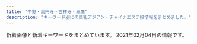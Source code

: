 ```yaml
---
title: "中野・高円寺・吉祥寺・三鷹"
description: "キーワード別にの巨乳アジアン・チャイナエステ嬢情報をまとめました。"
---
```


新着画像と新着キーワードをまとめています。
2021年02月04日の情報です。

<DmmAffiliateIns />
<KeywordTable
  shops={
    [
    {
        "url": "http://www.aroma-rosa.info/",
        "name": "\u30ed\u30fc\u30b6",
        "img_links": [
            "http://www.aroma-rosa.info/images/slider-img002.jpg",
            "http://www.aroma-rosa.info/images/rsubt6.png",
            "http://www.aroma-rosa.info/images/b-online.png",
            "http://www.aroma-rosa.info/files/008.jpg",
            "http://www.aroma-rosa.info/files/004-02.jpg",
            "http://www.aroma-rosa.info/images/rsubt7.png",
            "http://www.aroma-rosa.info/files/005-03.jpg",
            "http://www.aroma-rosa.info/files/016-02.jpg",
            "http://www.aroma-rosa.info/files/013-03.jpg",
            "http://www.aroma-rosa.info/files/014-02.jpg",
            "http://www.aroma-rosa.info/files/004.jpg",
            "http://www.aroma-rosa.info/files/014.jpg",
            "http://www.aroma-rosa.info/images/rsubt2.png",
            "http://www.aroma-rosa.info/files/014-03.jpg",
            "http://www.aroma-rosa.info/files/006.jpg",
            "http://www.aroma-rosa.info/files/015-02.jpg",
            "http://www.aroma-rosa.info/files/003-02.jpg",
            "http://www.aroma-rosa.info/images/m2.jpg",
            "http://www.aroma-rosa.info/images/rsubt3.png",
            "http://www.aroma-rosa.info/files/006-03.jpg",
            "http://www.aroma-rosa.info/images/m4.jpg",
            "http://www.aroma-rosa.info/files/015.jpg",
            "http://www.aroma-rosa.info/files/004-03.jpg",
            "http://www.aroma-rosa.info/files/002-02.jpg",
            "http://www.aroma-rosa.info/files/002.jpg",
            "http://www.aroma-rosa.info/images/tel2.png",
            "http://www.aroma-rosa.info/files/015-03.jpg",
            "http://www.aroma-rosa.info/files/016-03.jpg",
            "http://www.aroma-rosa.info/files/008-03.jpg",
            "http://www.aroma-rosa.info/files/005-02.jpg",
            "http://www.aroma-rosa.info/images/rsubt1.png",
            "http://www.aroma-rosa.info/images/m3.jpg",
            "http://www.aroma-rosa.info/images/rsubt5.png",
            "http://www.aroma-rosa.info/images/slider-img001.jpg",
            "http://www.aroma-rosa.info/files/005.jpg",
            "http://www.aroma-rosa.info/files/013-02.jpg",
            "http://www.aroma-rosa.info/files/002-03.jpg",
            "http://www.aroma-rosa.info/images/rsubt4.png",
            "http://www.aroma-rosa.info/files/003-03.jpg",
            "http://www.aroma-rosa.info/images/b-tel.png",
            "http://www.aroma-rosa.info/files/013.jpg",
            "http://www.aroma-rosa.info/files/008-02.jpg",
            "http://www.aroma-rosa.info/images/m1.jpg",
            "http://www.aroma-rosa.info/files/006-02.jpg",
            "http://www.aroma-rosa.info/files/016.jpg",
            "http://www.aroma-rosa.info/files/003.jpg",
            "http://www.aroma-rosa.info/images/m6.jpg"
        ],
        "station": "JR\u837b\u7aaa\u99c5\u897f\u53e3",
        "keywords": {
            "D": 56,
            "84": 8,
            "87": 32,
            "C": 24,
            "86": 8,
            "88": 8,
            "85": 24
        }
    },
    {
        "station": "\u897f\u837b\u7aaa\u99c5\u5317\u53e3",
        "img_links": [
            "http://cutiehoney.estx.net/images/index_07.jpg",
            "http://cutiehoney.estx.net/images/index_05.jpg",
            "http://cutiehoney.estx.net/images/index_02.jpg",
            "http://cutiehoney.estx.net/images/s1.jpg",
            "http://cutiehoney.estx.net/images/index_10.jpg",
            "http://cutiehoney.estx.net/images/s2.jpg",
            "http://cutiehoney.estx.net/images/index_11.jpg",
            "http://cutiehoney.estx.net/staff/3/1.jpg",
            "http://cutiehoney.estx.net/images/staff_06.jpg",
            "http://cutiehoney.estx.net/images/index_04.jpg",
            "http://cutiehoney.estx.net/images/staff_08.jpg",
            "http://cutiehoney.estx.net/staff/1/1.jpg",
            "http://cutiehoney.estx.net/staff/2/1.jpg",
            "http://cutiehoney.estx.net/images/new_08.jpg",
            "http://cutiehoney.estx.net/images/new_10.jpg",
            "http://cutiehoney.estx.net/images/s3.jpg"
        ],
        "keywords": {},
        "name": "Cutie Honey \uff5e\u30ad\u30e5\u30fc\u30c6\u30a3\u30fc\u30cf\u30cb\u30fc\uff5e",
        "url": "http://cutiehoney.estx.net/"
    },
    {
        "name": "\u30ea\u30e9\u30af\u30bc\u30fc\u30b7\u30e7\u30f3\u83ef",
        "keywords": {
            "D": 12,
            "85": 8,
            "C": 12,
            "87": 8,
            "86": 8
        },
        "img_links": [
            "http://www.relaxation-hana.xyz/files/008.jpg",
            "http://www.relaxation-hana.xyz/files/004-03.jpg",
            "http://www.relaxation-hana.xyz/files/001.jpg",
            "http://www.relaxation-hana.xyz/images/icon_tel.png",
            "http://www.relaxation-hana.xyz/files/001-03.jpg",
            "http://www.relaxation-hana.xyz/files/007-02.jpg",
            "http://www.relaxation-hana.xyz/images/icon_staff.png",
            "http://www.relaxation-hana.xyz/files/008-02.jpg",
            "http://www.relaxation-hana.xyz/files/006-03.jpg",
            "http://www.relaxation-hana.xyz/files/004.jpg",
            "http://www.relaxation-hana.xyz/files/007.jpg",
            "http://www.relaxation-hana.xyz/images/btn2.png",
            "http://www.relaxation-hana.xyz/files/005-02.jpg",
            "http://www.relaxation-hana.xyz/images/icon_top.png",
            "http://www.relaxation-hana.xyz/files/006.jpg",
            "http://www.relaxation-hana.xyz/files/007-03.jpg",
            "http://www.relaxation-hana.xyz/files/006-02.jpg",
            "http://www.relaxation-hana.xyz/files/005.jpg",
            "http://www.relaxation-hana.xyz/files/001-02.jpg",
            "http://www.relaxation-hana.xyz/files/004-02.jpg",
            "http://www.relaxation-hana.xyz/images/mainImg_sub.jpg",
            "http://www.relaxation-hana.xyz/files/005-03.jpg",
            "http://www.relaxation-hana.xyz/files/008-03.jpg",
            "http://www.relaxation-hana.xyz/images/icon_info.png",
            "http://www.relaxation-hana.xyz/images/index_sm.png"
        ],
        "url": "http://www.relaxation-hana.xyz/",
        "station": "\u6771\u9ad8\u5186\u5bfa\u99c5"
    },
    {
        "name": "\u9b54\u732b",
        "station": "JR\u9ad8\u5186\u5bfa\u99c5\u5357\u53e3",
        "keywords": {},
        "img_links": [
            "http://ms-heal.com/images/053.jpg",
            "http://ms-heal.com/images/052.jpg",
            "http://ms-heal.com/images/082.jpg",
            "http://ms-heal.com/images/13.jpg",
            "http://ms-heal.com/images/03.jpg",
            "http://ms-heal.com/images/05.jpg",
            "http://ms-heal.com/images/06.jpg",
            "http://ms-heal.com/images/n1.jpg",
            "http://ms-heal.com/images/11.jpg",
            "http://ms-heal.com/images/04.jpg",
            "http://ms-heal.com/images/15.jpg",
            "http://ms-heal.com/images/07.jpg",
            "http://ms-heal.com/images/09.jpg",
            "http://ms-heal.com/images/12.jpg",
            "http://ms-heal.com/images/s_cast.png",
            "http://ms-heal.com/images/tiao.jpg",
            "http://ms-heal.com/images/m1.jpg",
            "http://ms-heal.com/images/n3.jpg",
            "http://ms-heal.com/images/top1.jpg",
            "http://ms-heal.com/images/new1.jpg",
            "http://ms-heal.com/images/02.jpg",
            "http://ms-heal.com/images/01.jpg",
            "http://ms-heal.com/images/131.jpg",
            "http://ms-heal.com/images/14.jpg",
            "http://ms-heal.com/images/08.jpg",
            "http://ms-heal.com/images/girl.jpg",
            "http://ms-heal.com/images/116.jpg",
            "http://ms-heal.com/images/tel.png"
        ],
        "url": "http://ms-heal.com/"
    },
    {
        "img_links": [
            "http://relax-esthe.blue/images/cg1.jpg",
            "http://relax-esthe.blue/images/cg4.jpg",
            "http://relax-esthe.blue/images/s1.jpg",
            "http://relax-esthe.blue/images/cg3.jpg",
            "http://relax-esthe.blue/images/cg2.jpg",
            "http://relax-esthe.blue/images/s5.jpg",
            "http://relax-esthe.blue/images/bnr200.jpg",
            "http://relax-esthe.blue/images/s3.jpg",
            "http://relax-esthe.blue/images/s2.jpg",
            "http://relax-esthe.blue/images/mobile.jpg"
        ],
        "station": "\u4e95\u837b\u99c5\u5357\u53e3",
        "name": "Cherry-\u30c1\u30a7\u30ea\u30fc-",
        "keywords": {},
        "url": "http://relax-esthe.blue/"
    },
    {
        "url": "http://jetaime-massage.work/",
        "img_links": [
            "http://jetaime-massage.work/img/s20.jpg",
            "http://jetaime-massage.work/sp/img/sta16.jpg",
            "http://jetaime-massage.work/sp/img/pic.jpg",
            "http://jetaime-massage.work/img/s21.jpg",
            "http://jetaime-massage.work/img/head.jpg",
            "http://jetaime-massage.work/img/sta20.jpg",
            "http://jetaime-massage.work/sp/img/t-o.jpg",
            "http://jetaime-massage.work/img/flash.jpg",
            "http://jetaime-massage.work/sp/img/t-a.jpg",
            "http://jetaime-massage.work/sp/img/p21.jpg",
            "http://jetaime-massage.work/img/botton.jpg",
            "http://jetaime-massage.work/sp/img/t-r.jpg",
            "http://jetaime-massage.work/img/st16.jpg",
            "http://jetaime-massage.work/img/st2.jpg",
            "http://jetaime-massage.work/sp/img/t-s.jpg",
            "http://jetaime-massage.work/img/st21.jpg",
            "http://jetaime-massage.work/sp/img/tit.jpg",
            "http://jetaime-massage.work/sp/img/sta20.jpg",
            "http://jetaime-massage.work/img/st20.jpg",
            "http://jetaime-massage.work/img/acc.jpg",
            "http://jetaime-massage.work/sp/img/tel.jpg",
            "http://jetaime-massage.work/img/sta21.jpg",
            "http://jetaime-massage.work/sp/img/time.jpg",
            "http://jetaime-massage.work/sp/img/add.jpg",
            "http://jetaime-massage.work/img/nos.jpg",
            "http://jetaime-massage.work/sp/img/p16.jpg",
            "http://jetaime-massage.work/sp/img/t-t.jpg",
            "http://jetaime-massage.work/img/sta16.jpg",
            "http://jetaime-massage.work/sp/img/p20.jpg",
            "http://jetaime-massage.work/img/s16.jpg",
            "http://jetaime-massage.work/img/pickup20.jpg",
            "http://jetaime-massage.work/sp/img/sta21.jpg",
            "http://jetaime-massage.work/sp/img/pc.jpg",
            "http://jetaime-massage.work/sp/img/cam.jpg",
            "http://jetaime-massage.work/sp/img/info.jpg",
            "http://jetaime-massage.work/img/mo.png",
            "http://jetaime-massage.work/sp/img/botton.jpg",
            "http://jetaime-massage.work/sp/img/acc.jpg",
            "http://jetaime-massage.work/sp/img/sys.jpg"
        ],
        "name": "\u30b8\u30e5\u30c6\u30fc\u30e0",
        "station": "JR\u4e2d\u91ce\u99c5\u5357\u53e3",
        "keywords": {
            "88": 2,
            "85": 1,
            "87": 2,
            "D": 3,
            "C": 11,
            "86": 2,
            "F": 2,
            "E": 2
        }
    },
    {
        "url": "http://www.es-selene.link/",
        "name": "Selene*\u30bb\u30ec\u30fc\u30cd",
        "img_links": [
            "http://www.es-selene.link/sp/images/news_t.jpg",
            "http://www.es-selene.link/images/int2.png",
            "http://www.es-selene.link/sp/images/sys2.jpg",
            "http://www.es-selene.link/sp/images/ac1.jpg",
            "http://www.es-selene.link/sp/images/rec2.jpg",
            "http://www.es-selene.link/sp/images/pc.jpg",
            "http://www.es-selene.link/staff/yuki.jpg",
            "http://www.es-selene.link/sp/images/sisu_t.jpg",
            "http://www.es-selene.link/images/ac1.png",
            "http://www.es-selene.link/sp/images/ameba.jpg",
            "http://www.es-selene.link/sp/images/ac2.jpg",
            "http://www.es-selene.link/images/sm.jpg",
            "http://www.es-selene.link/images/int1.png",
            "http://www.es-selene.link/images/staff_t.png",
            "http://www.es-selene.link/sp/images/sys4.jpg",
            "http://www.es-selene.link/sp/images/sys3.jpg",
            "http://www.es-selene.link/sp/images/interior_t.jpg",
            "http://www.es-selene.link/sp/images/head.jpg",
            "http://www.es-selene.link/images/ac2.png",
            "http://www.es-selene.link/sp/images/top.jpg",
            "http://www.es-selene.link/staff/sora.jpg",
            "http://www.es-selene.link/sp/img/yuki1.jpg",
            "http://www.es-selene.link/sp/menu/top.jpg",
            "http://www.es-selene.link/images/koko_200x40.png",
            "http://www.es-selene.link/sp/img/sora1.jpg",
            "http://www.es-selene.link/images/sys2.png",
            "http://www.es-selene.link/sp/menu/interior.jpg",
            "http://www.es-selene.link/sp/images/int2.jpg",
            "http://www.es-selene.link/sp/images/sys5.jpg",
            "http://www.es-selene.link/sp/images/int1.jpg",
            "http://www.es-selene.link/sp/images/rec1.jpg",
            "http://www.es-selene.link/images/sys1.png",
            "http://www.es-selene.link/sp/img/miki1.jpg",
            "http://www.es-selene.link/sp/staff/miki.jpg",
            "http://www.es-selene.link/sp/images/tel.jpg",
            "http://www.es-selene.link/images/mobile.jpg",
            "http://www.es-selene.link/staff/miki.jpg",
            "http://www.es-selene.link/img/yuki1.jpg",
            "http://www.es-selene.link/sp/staff/yuki.jpg",
            "http://www.es-selene.link/img/miki1.jpg",
            "http://www.es-selene.link/images/interior_t.png",
            "http://www.es-selene.link/sp/images/time.jpg",
            "http://www.es-selene.link/sp/images/newsb.jpg",
            "http://www.es-selene.link/sp/staff/sora.jpg",
            "http://www.es-selene.link/img/sora1.jpg",
            "http://www.es-selene.link/images/head.jpg",
            "http://www.es-selene.link/images/news.jpg",
            "http://www.es-selene.link/sp/menu/staff.jpg",
            "http://www.es-selene.link/sp/images/sys1.jpg",
            "http://www.es-selene.link/sp/images/footer.jpg",
            "http://www.es-selene.link/images/line.png",
            "http://www.es-selene.link/sp/images/staff_t.jpg"
        ],
        "keywords": {},
        "station": "JR\u6771\u4e2d\u91ce\u99c5\u6771\u53e3"
    },
    {
        "station": "\u4e0a\u77f3\u795e\u4e95\u99c5\u5357\u53e3",
        "img_links": [
            "http://www.yumenoie.aromanv.com/files/003-02.jpg",
            "http://www.yumenoie.aromanv.com/files/002.jpg",
            "http://www.yumenoie.aromanv.com/files/018.jpg",
            "http://www.yumenoie.aromanv.com/files/016-02.jpg",
            "http://www.yumenoie.aromanv.com/files/005-02.jpg",
            "http://www.yumenoie.aromanv.com/files/020-02.jpg",
            "http://www.yumenoie.aromanv.com/photo_news/upimg/765155fc710510dd3a_0.jpg",
            "http://www.yumenoie.aromanv.com/images/m-top-right03.jpg",
            "http://www.yumenoie.aromanv.com/files/003.jpg",
            "http://www.yumenoie.aromanv.com/files/018-02.jpg",
            "http://www.yumenoie.aromanv.com/images/m-top-right01.jpg",
            "http://www.yumenoie.aromanv.com/images/call.png",
            "http://www.yumenoie.aromanv.com/files/006-02.jpg",
            "http://www.yumenoie.aromanv.com/files/010-02.jpg",
            "http://www.yumenoie.aromanv.com/files/013.jpg",
            "http://www.yumenoie.aromanv.com/files/005.jpg",
            "http://www.yumenoie.aromanv.com/files/001-02.jpg",
            "http://www.yumenoie.aromanv.com/files/010.jpg",
            "http://www.yumenoie.aromanv.com/images/m-right.jpg",
            "http://www.yumenoie.aromanv.com/images/m-left.jpg",
            "http://www.yumenoie.aromanv.com/files/015-02.jpg",
            "http://www.yumenoie.aromanv.com/images/top-left01.jpg",
            "http://www.yumenoie.aromanv.com/files/020.jpg",
            "http://www.yumenoie.aromanv.com/images/m-top-right04.jpg",
            "http://www.yumenoie.aromanv.com/images/m-top-right02.jpg",
            "http://www.yumenoie.aromanv.com/files/017-02.jpg",
            "http://www.yumenoie.aromanv.com/files/015.jpg",
            "http://www.yumenoie.aromanv.com/files/017.jpg",
            "http://www.yumenoie.aromanv.com/files/009.jpg",
            "http://www.yumenoie.aromanv.com/photo_news/upimg/473076013a2f5de951_0.jpg",
            "http://www.yumenoie.aromanv.com/files/014.jpg",
            "http://www.yumenoie.aromanv.com/files/014-02.jpg",
            "http://www.yumenoie.aromanv.com/files/013-02.jpg",
            "http://www.yumenoie.aromanv.com/files/009-02.jpg",
            "http://www.yumenoie.aromanv.com/files/019-02.jpg",
            "http://www.yumenoie.aromanv.com/files/012.jpg",
            "http://www.yumenoie.aromanv.com/images/m-yejiao.jpg",
            "http://www.yumenoie.aromanv.com/files/011-02.jpg",
            "http://www.yumenoie.aromanv.com/files/016.jpg",
            "http://www.yumenoie.aromanv.com/images/m-top02.jpg",
            "http://www.yumenoie.aromanv.com/files/004-02.jpg",
            "http://www.yumenoie.aromanv.com/files/007-02.jpg",
            "http://www.yumenoie.aromanv.com/files/007.jpg",
            "http://www.yumenoie.aromanv.com/files/012-02.jpg",
            "http://www.yumenoie.aromanv.com/files/019.jpg",
            "http://www.yumenoie.aromanv.com/files/006.jpg",
            "http://www.yumenoie.aromanv.com/photo_news/upimg/402235fb7410b2aa2b_0.jpg",
            "http://www.yumenoie.aromanv.com/files/004.jpg",
            "http://www.yumenoie.aromanv.com/files/011.jpg",
            "http://www.yumenoie.aromanv.com/files/002-02.jpg",
            "http://www.yumenoie.aromanv.com/images/m-head.jpg",
            "http://www.yumenoie.aromanv.com/files/001.jpg"
        ],
        "name": "\u5922\u306e\u5bb6",
        "keywords": {
            "86": 16,
            "D": 30,
            "87": 22,
            "C": 8
        },
        "url": "http://www.yumenoie.aromanv.com/"
    },
    {
        "keywords": {
            "\u80f8": 3,
            "D": 16,
            "G": 3,
            "E": 11
        },
        "img_links": [
            "https://aro-flower.com/wp-content/uploads/2020/12/2908765sa.jpg",
            "https://aro-flower.com/wp-content/themes/este/img/tel.png",
            "https://aro-flower.com/wp-content/themes/este/img/tel01.png",
            "https://aro-flower.com/wp-content/uploads/2020/12/3908765sa.jpg",
            "https://aro-flower.com/wp-content/themes/este/img/2.jpg",
            "https://aro-flower.com/wp-content/uploads/2019/03/srdtyfugih.jpg",
            "https://aro-flower.com/wp-content/uploads/2019/11/xcvbnmkpojihugy.jpg",
            "https://aro-flower.com/wp-content/uploads/2019/01/sahoaaxsjlklslkla.jpg",
            "https://aro-flower.com/wp-content/themes/este/img/4.jpg",
            "https://aro-flower.com/wp-content/uploads/2020/12/1908765sa.jpg",
            "https://aro-flower.com/wp-content/themes/este/img/top-img03.png",
            "https://aro-flower.com/wp-content/themes/este/img/3.jpg",
            "https://aro-flower.com/wp-content/themes/este/img/1.jpg",
            "https://aro-flower.com/wp-content/themes/este/img/5.jpg",
            "https://aro-flower.com/wp-content/uploads/2018/12/tyfugihojska.jpg",
            "https://aro-flower.com/wp-content/themes/este/img/top-img01.png",
            "https://aro-flower.com/wp-content/uploads/2020/10/0987654908765sa.jpg",
            "https://aro-flower.com/wp-content/themes/este/img/6.jpg",
            "https://aro-flower.com/wp-content/themes/este/img/top-img03a.png",
            "https://aro-flower.com/wp-content/uploads/2019/09/wasedrftyguihoj.jpg"
        ],
        "station": "JR\u963f\u4f50\u30f6\u8c37\u99c5\u5357\u53e3",
        "url": "https://aro-flower.com/",
        "name": "Aroma Flower\uff5e\u30a2\u30ed\u30de\u30d5\u30e9\u30ef\u30fc\uff5e"
    },
    {
        "img_links": [
            "http://twocats.jps.mn/images/mobile.jpg",
            "http://twocats.jps.mn/photos/sites/81/2019/12/2019122202104933.jpg",
            "http://twocats.jps.mn/images/room2.jpg",
            "http://twocats.jps.mn/images/room5.jpg",
            "http://twocats.jps.mn/photos/sites/81/2020/12/2020121315002856.jpg",
            "http://twocats.jps.mn/images/room1.jpg",
            "http://twocats.jps.mn/images/r4.jpg",
            "http://twocats.jps.mn/photos/sites/81/2019/09/2019092806151280.jpg",
            "http://twocats.jps.mn/images/s_news.jpg",
            "http://twocats.jps.mn/photos/sites/81/2020/02/2020020402051532.jpg",
            "http://twocats.jps.mn/images/top.jpg",
            "http://twocats.jps.mn/photos/sites/81/2020/11/2020111618465441.jpg",
            "http://twocats.jps.mn/images/r3.jpg",
            "http://cdn.dino-es.com/images/allpics/KL0e457a8ec2263a8f8aa6dd622d438b77/f387a5f5d8c2815a0ce1021fc0b588a4.jpg",
            "http://twocats.jps.mn/images/room4.jpg",
            "http://twocats.jps.mn/photos/sites/81/2021/01/2021012411352834.jpg",
            "http://cdn.dino-es.com/images/line.jpg",
            "http://twocats.jps.mn/images/room3.jpg",
            "http://twocats.jps.mn/photos/sites/81/2020/12/2020121511174535.jpg",
            "http://twocats.jps.mn/images/r2.jpg",
            "http://twocats.jps.mn/photos/sites/81/2019/09/2019091307471566.jpg",
            "http://twocats.jps.mn/photos/sites/81/2021/01/2021012615230911.jpg",
            "http://twocats.jps.mn/photos/sites/81/2019/12/2019122202104857.jpg",
            "http://cdn.dino-es.com/images/logo/150x40DinoEs.png",
            "http://twocats.jps.mn/photos/sites/81/2021/01/2021012615230338.jpg",
            "http://twocats.jps.mn/images/r1.jpg",
            "http://twocats.jps.mn/images/room6.jpg",
            "http://twocats.jps.mn/images/end.png",
            "http://twocats.jps.mn/photos/sites/81/2020/12/2020121315002829.jpg",
            "http://twocats.jps.mn/photos/sites/81/2019/09/2019091307472149.jpg"
        ],
        "name": "\u4e21\u53ea\u732b\u30fb\u30ea\u30e3\u30f3\u30c1\u30fc\u30e2\u30fc",
        "keywords": {
            "86": 36,
            "D": 48,
            "89": 12,
            "88": 24,
            "87": 24,
            "91": 12,
            "F": 12,
            "C": 17,
            "E": 48
        },
        "url": "http://twocats.jps.mn/",
        "station": "JR\u963f\u4f50\u30f6\u8c37\u99c5\u5357\u53e3"
    },
    {
        "station": "\u4e2d\u91ce\u5742\u4e0a\u99c53\u756a\u53e3",
        "img_links": [
            "http://massage-aroma.red/images/b3.jpg",
            "http://massage-aroma.red/images/rosel.png",
            "http://massage-aroma.red/images/card.jpg",
            "http://massage-aroma.red/images/b5.jpg",
            "http://massage-aroma.red/images/qrc.png",
            "http://massage-aroma.red/images/r1.jpg",
            "http://massage-aroma.red/images/cg02.jpg",
            "http://massage-aroma.red/images/b4.jpg",
            "http://massage-aroma.red/images/r3.jpg",
            "http://massage-aroma.red/images/r2.jpg",
            "http://massage-aroma.red/images/b1.jpg",
            "http://massage-aroma.red/images/b2.jpg",
            "http://massage-aroma.red/images/tel.png",
            "http://massage-aroma.red/images/b6.jpg",
            "http://massage-aroma.red/images/r4.jpg",
            "http://massage-aroma.red/images/cg03.jpg",
            "http://massage-aroma.red/images/kan.jpg",
            "http://massage-aroma.red/images/cg06.jpg",
            "http://massage-aroma.red/images/cg08.jpg",
            "http://massage-aroma.red/images/cg01.jpg",
            "http://massage-aroma.red/images/cg09.jpg",
            "http://massage-aroma.red/images/roser.png"
        ],
        "keywords": {
            "86": 36
        },
        "name": "\u5922\u6c17\u5206",
        "url": "http://massage-aroma.red/"
    },
    {
        "keywords": {
            "85": 1,
            "D": 6,
            "E": 1,
            "86": 5
        },
        "url": "http://zeanfio.tokyo/",
        "img_links": [
            "http://zeanfio.tokyo/uploads/200826/1-200R61240505J.jpg",
            "http://zeanfio.tokyo/picture/news.jpg",
            "http://zeanfio.tokyo/picture/room3.jpg",
            "http://zeanfio.tokyo/uploads/200826/1-200R612410XQ.jpg",
            "http://zeanfio.tokyo/picture/room1.jpg",
            "http://zeanfio.tokyo/uploads/200826/1-200R612391O57.jpg",
            "http://zeanfio.tokyo/uploads/200826/1-200R612401XN.jpg",
            "http://zeanfio.tokyo/picture/face.jpg",
            "http://zeanfio.tokyo/uploads/200826/1-200R612392D44.jpg",
            "http://zeanfio.tokyo/uploads/200615/1-200615130103941.jpg",
            "http://zeanfio.tokyo/uploads/200613/1-20061313545XI.jpg",
            "http://zeanfio.tokyo/uploads/200525/1-2005251AZ0391.jpg",
            "http://zeanfio.tokyo/uploads/200826/1-200R6123K2943.jpg",
            "http://zeanfio.tokyo/picture/s_staff.png",
            "http://zeanfio.tokyo/picture/face_bj1.png",
            "http://zeanfio.tokyo/picture/room4.jpg",
            "http://zeanfio.tokyo/uploads/200826/1-200R6123J3U4.jpg",
            "http://zeanfio.tokyo/uploads/200526/1-2005260T929410.jpg",
            "http://zeanfio.tokyo/uploads/200826/1-200R61240062U.jpg",
            "http://zeanfio.tokyo/picture/room2.jpg",
            "http://zeanfio.tokyo/picture/top.jpg",
            "http://zeanfio.tokyo/picture/pick.jpg"
        ],
        "station": "JR\u5409\u7965\u5bfa\u99c5\u5317\u53e3",
        "name": "\u611b\u306e\u6d77"
    },
    {
        "keywords": {
            "86": 12,
            "85": 14,
            "\u30bb\u30af\u30b7\u30fc": 1,
            "87": 8,
            "D": 36,
            "E": 2,
            "88": 4
        },
        "station": "JR\u837b\u7aaa\u99c5\u897f\u53e32",
        "name": "\u30b9\u30a4\u30fc\u30c8\u30cf\u30cb\u30fc",
        "img_links": [
            "http://sweet-honey.jpn.mn/photos/sites/68/2020/12/2020120106175599.jpg",
            "http://sweet-honey.jpn.mn/images/mainimg01.png",
            "http://sweet-honey.jpn.mn/images/mainimg02.png",
            "http://sweet-honey.jpn.mn/photos/sites/68/2019/12/2019122903172745.jpg",
            "http://sweet-honey.jpn.mn/photos/sites/68/2020/11/2020111901330367.jpg",
            "http://sweet-honey.jpn.mn/photos/sites/68/2019/12/2019122903172723.jpg",
            "http://sweet-honey.jpn.mn/photos/sites/68/2020/06/2020060401504832.jpg",
            "http://sweet-honey.jpn.mn/photos/sites/68/2021/02/2021020317405438.jpg",
            "http://sweet-honey.jpn.mn/images/room1.jpg",
            "http://sweet-honey.jpn.mn/photos/sites/68/2020/12/2020122608221728.jpg",
            "http://sweet-honey.jpn.mn/images/side_link03.png",
            "http://sweet-honey.jpn.mn/photos/sites/68/2019/12/2019121009263018.jpg",
            "http://sweet-honey.jpn.mn/images/room4.png",
            "http://sweet-honey.jpn.mn/photos/sites/68/2020/12/2020120908160033.jpg",
            "http://sweet-honey.jpn.mn/photos/sites/68/2020/12/2020120908151915.jpg",
            "http://sweet-honey.jpn.mn/images/room2.png",
            "http://sweet-honey.jpn.mn/photos/sites/68/2021/01/2021012611141055.jpg",
            "http://sweet-honey.jpn.mn/images/room5.jpg",
            "http://sweet-honey.jpn.mn/photos/sites/68/2021/01/2021012112500887.jpg",
            "http://sweet-honey.jpn.mn/photos/sites/68/2020/10/2020102804385899.jpg",
            "http://sweet-honey.jpn.mn/photos/sites/68/2021/02/2021020317400795.jpg",
            "http://sweet-honey.jpn.mn/photos/sites/68/2021/01/2021012112503821.jpg",
            "http://sweet-honey.jpn.mn/photos/sites/68/2020/11/2020111901322238.jpg",
            "http://sweet-honey.jpn.mn/images/ico01.png",
            "http://sweet-honey.jpn.mn/images/room2.jpg",
            "http://sweet-honey.jpn.mn/photos/sites/68/2020/09/2020092908051538.jpg",
            "http://sweet-honey.jpn.mn/photos/sites/68/2019/12/2019121009263013.jpg",
            "http://sweet-honey.jpn.mn/photos/sites/68/2020/12/2020122608253883-e1608971203292.jpg",
            "http://sweet-honey.jpn.mn/images/side_link02.png",
            "http://sweet-honey.jpn.mn/photos/sites/68/2020/12/2020121102071696.jpg",
            "http://sweet-honey.jpn.mn/images/side_link01.png",
            "http://sweet-honey.jpn.mn/images/room4.jpg",
            "http://sweet-honey.jpn.mn/photos/sites/68/2020/10/2020100307252790.jpg",
            "http://sweet-honey.jpn.mn/photos/sites/68/2021/01/2021012611140172.jpg",
            "http://sweet-honey.jpn.mn/photos/sites/68/2019/12/2019121009263189.jpg"
        ],
        "url": "http://sweet-honey.jpn.mn/"
    },
    {
        "name": "\u3075\u308c\u3042\u3044",
        "keywords": {
            "C": 9,
            "84": 2,
            "86": 2,
            "E": 2,
            "85": 6,
            "D": 6
        },
        "url": "http://fureai-massage.info/",
        "station": "JR\u4e2d\u91ce\u99c5\u5317\u53e3",
        "img_links": [
            "http://fureai-massage.info/img/st28.jpg",
            "http://fureai-massage.info/img/acc1.jpg",
            "http://fureai-massage.info/img/acc4.jpg",
            "http://fureai-massage.info/i/img/st28.jpg",
            "http://fureai-massage.info/img/st7.jpg",
            "http://fureai-massage.info/img/acc2.jpg",
            "http://fureai-massage.info/i/img/acc4.jpg",
            "http://fureai-massage.info/i/img/st6.jpg",
            "http://fureai-massage.info/i/img/acc3.jpg",
            "http://fureai-massage.info/img/botton.jpg",
            "http://fureai-massage.info/img/fla.jpg",
            "http://fureai-massage.info/i/img/st4.jpg",
            "http://fureai-massage.info/i/img/st2.jpg",
            "http://fureai-massage.info/img/st6.jpg",
            "http://fureai-massage.info/img/acc3.jpg",
            "http://fureai-massage.info/img/mo.png",
            "http://fureai-massage.info/img/st2.jpg",
            "http://fureai-massage.info/i/img/r3.jpg",
            "http://fureai-massage.info/img/st4.jpg",
            "http://fureai-massage.info/i/img/r4.jpg",
            "http://fureai-massage.info/i/img/r1.jpg",
            "http://fureai-massage.info/i/img/acc2.jpg",
            "http://fureai-massage.info/i/img/st7.jpg",
            "http://fureai-massage.info/i/img/acc1.jpg",
            "http://fureai-massage.info/i/img/r2.jpg"
        ]
    },
    {
        "keywords": {
            "83": 12,
            "C": 60,
            "85": 12,
            "D": 48,
            "89": 12,
            "82": 12,
            "86": 12,
            "87": 24,
            "88": 36,
            "E": 12
        },
        "url": "http://candle.mensest.work/",
        "name": "Candle \uff5e\u30ad\u30e3\u30f3\u30c9\u30eb\uff5e",
        "img_links": [
            "http://candle.mensest.work/media/sites/9/2020/12/3.jpg",
            "http://candle.mensest.work/media/sites/9/2020/12/1-3-150x150.jpg",
            "http://candle.mensest.work/media/sites/9/2020/12/2-2-150x150.jpg",
            "http://candle.mensest.work/media/sites/9/2021/01/1-150x150.jpg",
            "http://candle.mensest.work/media/sites/9/2021/01/2.jpg",
            "http://candle.mensest.work/media/sites/9/elementor/thumbs/5-p2aryk6p55nd6jfkfpi3vexuqmkczms3ntql4qmtvc.jpg",
            "http://candle.mensest.work/media/sites/9/2020/12/1-1-150x150.jpg",
            "http://candle.mensest.work/media/sites/9/2020/12/3-150x150.jpg",
            "http://candle.mensest.work/media/sites/9/elementor/thumbs/4-p2arwyujk9gvibquqipv5beqi4eyy3gh3xxyuuzuew.jpg",
            "http://candle.mensest.work/media/sites/9/2020/12/2-3-150x150.jpg",
            "http://candle.mensest.work/media/sites/9/2020/07/flash2-4.jpg",
            "http://candle.mensest.work/media/sites/9/2021/02/4.jpg",
            "http://candle.mensest.work/media/sites/9/2020/12/3-225x300.jpg",
            "http://candle.mensest.work/media/sites/9/2020/11/1-3.jpg",
            "http://candle.mensest.work/media/sites/9/2020/11/2-2-150x150.jpg",
            "http://candle.mensest.work/media/sites/9/2021/02/2.jpg",
            "http://candle.mensest.work/media/sites/9/2020/11/EF6C081D-9329-466E-B5E9-27DA0E2C4ECE-200x300.jpeg",
            "http://candle.mensest.work/media/sites/9/2020/12/2-3.jpg",
            "http://candle.mensest.work/media/sites/9/2020/12/1-4-150x150.jpg",
            "http://candle.mensest.work/media/sites/9/2020/11/2-4.jpg",
            "http://candle.mensest.work/media/sites/9/2021/02/3-150x150.jpg",
            "http://candle.mensest.work/media/sites/9/2020/07/top-2.jpg",
            "http://candle.mensest.work/media/sites/9/2020/12/1-2-150x150.jpg",
            "http://candle.mensest.work/media/sites/9/2020/12/2-2-200x300.jpg",
            "http://candle.mensest.work/media/sites/9/2021/02/1-1.jpg",
            "http://candle.mensest.work/media/sites/9/2021/02/2-150x150.jpg",
            "http://candle.mensest.work/media/sites/9/2020/12/1-4.jpg",
            "http://candle.mensest.work/media/sites/9/2020/12/5-225x300.jpg",
            "http://candle.mensest.work/media/sites/9/2020/11/2-3-150x150.jpg",
            "http://candle.mensest.work/media/sites/9/2020/12/1-5.jpg",
            "http://candle.mensest.work/media/sites/9/2020/12/CBB0F5B0-E135-401D-9B02-DA7A2D8670CA-222x300.jpeg",
            "http://candle.mensest.work/media/sites/9/2021/02/6.jpg",
            "http://candle.mensest.work/media/sites/9/2020/12/1-2.jpg",
            "http://candle.mensest.work/media/sites/9/elementor/thumbs/1-p2arsw7py3w575nuirc2ccetu0hplbacjs67zp19dk.jpg",
            "http://candle.mensest.work/media/sites/9/elementor/thumbs/6-p2as02pc5jpzvx8dld2gw16l6z3ne2sj7bkqysdzug.jpg",
            "http://candle.mensest.work/media/sites/9/elementor/thumbs/2-p2aru93bthr1yvoulcgny02sq1sspkoe2i3gy30se0.jpg",
            "http://candle.mensest.work/media/sites/9/2021/02/1.jpg",
            "http://candle.mensest.work/media/sites/9/2020/11/2-2.jpg",
            "http://candle.mensest.work/media/sites/9/2021/02/5.jpg",
            "http://candle.mensest.work/media/sites/9/2020/11/1-3-150x150.jpg",
            "http://candle.mensest.work/media/sites/9/2021/01/2-150x150.jpg",
            "http://candle.mensest.work/media/sites/9/2021/02/6-150x150.jpg",
            "http://candle.mensest.work/media/sites/9/2020/11/1-4.jpg",
            "http://candle.mensest.work/media/sites/9/2021/02/7.jpg",
            "http://candle.mensest.work/media/sites/9/2021/01/1.jpg",
            "http://candle.mensest.work/media/sites/9/elementor/thumbs/3-p2arvrlytvtoo9hnr010ymbj6ec340otlzxms4ryd4.jpg",
            "http://candle.mensest.work/media/sites/9/2021/02/1-150x150.jpg",
            "http://candle.mensest.work/media/sites/9/2020/12/2-1-150x150.jpg",
            "http://candle.mensest.work/media/sites/9/2020/12/CED69452-727E-457E-BA94-73E051599B1F-227x300.jpeg",
            "http://candle.mensest.work/media/sites/9/2020/11/2-3-225x300.jpg",
            "http://candle.mensest.work/media/sites/9/2020/11/2-3.jpg",
            "http://candle.mensest.work/media/sites/9/2021/02/5-150x150.jpg",
            "http://candle.mensest.work/media/sites/9/2020/12/2-1.jpg",
            "http://candle.mensest.work/media/sites/9/2020/12/1-1.jpg",
            "http://candle.mensest.work/media/sites/9/2020/12/2-2.jpg",
            "http://candle.mensest.work/media/sites/9/2021/02/3.jpg",
            "http://candle.mensest.work/media/sites/9/2020/12/1-5-150x150.jpg",
            "http://candle.mensest.work/media/sites/9/2020/11/1-4-150x150.jpg",
            "http://candle.mensest.work/media/sites/9/2020/12/1-3.jpg",
            "http://candle.mensest.work/media/sites/9/2020/07/flash1-1.jpg",
            "http://candle.mensest.work/media/sites/9/2021/02/4-150x150.jpg",
            "http://candle.mensest.work/media/sites/9/2020/11/2-4-150x150.jpg"
        ],
        "station": "JR\u837b\u7aaa\u99c5\u5357\u53e3"
    },
    {
        "keywords": {
            "D": 15,
            "88": 4,
            "E": 4,
            "C": 13,
            "84": 1,
            "86": 15
        },
        "station": "JR\u837b\u7aaa\u99c5\u897f\u53e3",
        "name": "\u30ec\u30a4\u30f3\u30dc\u30fc",
        "url": "http://rainbow.esnavi.work/",
        "img_links": [
            "http://rainbow.esnavi.work/2020033010050818.jpg",
            "http://rainbow.esnavi.work/2020022105435581.jpg",
            "http://rainbow.esnavi.work/sp_nav01.png",
            "http://rainbow.esnavi.work/kanban.jpg",
            "http://rainbow.esnavi.work/sp_nav02.png",
            "http://rainbow.esnavi.work/sp_nav03.png",
            "http://rainbow.esnavi.work/mimi.jpg",
            "http://rainbow.esnavi.work/sp_top.jpg",
            "http://rainbow.esnavi.work/2020022105445070.jpg",
            "http://rainbow.esnavi.work/tit_staff03.png",
            "http://rainbow.esnavi.work/2020033010050746.jpg"
        ]
    },
    {
        "station": "\u6b66\u8535\u95a2\u99c5\u5357\u53e3",
        "keywords": {
            "85": 4,
            "E": 4,
            "86": 8,
            "87": 4,
            "\u4e73": 2,
            "C": 12
        },
        "name": "\u305f\u3093\u307d\u307d",
        "url": "http://xiretyuat.xyz/",
        "img_links": [
            "http://xiretyuat.xyz/static/picture/room3.jpg",
            "http://xiretyuat.xyz/static/picture/img_tel.png",
            "http://xiretyuat.xyz/static/picture/sp_tit_therapist.png",
            "http://xiretyuat.xyz/static/picture/tit_staff02.png",
            "http://xiretyuat.xyz/uploads/201215/1-2012151405433S.jpg",
            "http://xiretyuat.xyz/static/picture/room4.jpg",
            "http://xiretyuat.xyz/static/picture/top.jpg",
            "http://xiretyuat.xyz/uploads/210127/1-21012G0345B96.jpg",
            "http://xiretyuat.xyz/static/picture/tit_new.png",
            "http://xiretyuat.xyz/static/picture/room1.jpg",
            "http://xiretyuat.xyz/uploads/201215/1-2012151405215G.jpg",
            "http://xiretyuat.xyz/static/picture/sp_tit_staff01.png",
            "http://xiretyuat.xyz/uploads/210127/1-21012G0344A00.jpg",
            "http://xiretyuat.xyz/uploads/201215/1-201215140451403.jpg",
            "http://xiretyuat.xyz/static/picture/sp_tit_staff02.png",
            "http://xiretyuat.xyz/static/picture/sp_tit_new.png",
            "http://xiretyuat.xyz/static/picture/maining.jpg",
            "http://xiretyuat.xyz/static/picture/tit_therapist.png",
            "http://xiretyuat.xyz/uploads/210127/1-21012G03430533.jpg",
            "http://xiretyuat.xyz/images/1-1Z41911200GA.png",
            "http://xiretyuat.xyz/static/picture/room2.jpg",
            "http://xiretyuat.xyz/static/picture/tit_staff01.png"
        ]
    },
    {
        "url": "https://su-rinpa.tokyo/",
        "keywords": {
            "E": 4,
            "D": 11
        },
        "name": "\u6c34\u6676\u5bae-\u3059\u3044\u3057\u3087\u3046\u304d\u3085\u3046-",
        "img_links": [
            "https://su-rinpa.tokyo/wp-content/uploads/2019/11/satuysa.jpg",
            "https://su-rinpa.tokyo/wp-content/themes/este/img/4.jpg",
            "https://su-rinpa.tokyo/wp-content/themes/este/img/tel01.png",
            "https://su-rinpa.tokyo/wp-content/themes/este/img/1.jpg",
            "https://su-rinpa.tokyo/wp-content/themes/este/img/tel.png",
            "https://su-rinpa.tokyo/wp-content/uploads/2019/11/8sauika.jpg",
            "https://su-rinpa.tokyo/wp-content/uploads/2019/11/saaaaaaajksa.jpg",
            "https://su-rinpa.tokyo/wp-content/themes/este/img/top-img02.png",
            "https://su-rinpa.tokyo/wp-content/themes/este/img/2.jpg",
            "https://su-rinpa.tokyo/wp-content/themes/este/img/top-img04.png",
            "https://su-rinpa.tokyo/wp-content/themes/este/img/3.jpg",
            "https://su-rinpa.tokyo/wp-content/uploads/2019/11/8sakjhasasa.jpg",
            "https://su-rinpa.tokyo/wp-content/themes/este/img/top-img01.png"
        ],
        "station": "\u91ce\u65b9\u99c5\u5357\u53e3"
    },
    {
        "station": "JR\u6771\u4e2d\u91ce\u99c5\u897f\u53e3",
        "img_links": [
            "http://relax-free.info/rose/images/bill2.jpg",
            "http://relax-free.info/rose/images/bar-sejutu.png",
            "http://relax-free.info/rose/images/t2.jpg",
            "http://relax-free.info/rose/images/bill1.jpg",
            "http://relax-free.info/rose/images/b-hot.png",
            "http://relax-free.info/rose/images/s1.jpg",
            "http://relax-free.info/rose/images/t3.jpg",
            "http://relax-free.info/rose/images/s4.jpg",
            "http://relax-free.info/rose/images/s3.jpg",
            "http://relax-free.info/rose/images/t4.jpg",
            "http://relax-free.info/rose/images/bar-greeting.png",
            "http://relax-free.info/rose/images/bill5.jpg",
            "http://relax-free.info/rose/images/t1.jpg",
            "http://relax-free.info/rose/images/bill4.jpg",
            "http://relax-free.info/rose/images/s2.jpg",
            "http://relax-free.info/rose/images/bill3.jpg"
        ],
        "name": "\u30ed\u30fc\u30ba",
        "url": "http://relax-free.info/rose/",
        "keywords": {
            "C": 1
        }
    },
    {
        "station": "\u4e0a\u77f3\u795e\u4e95\u99c5\u5357\u53e3",
        "url": "http://heal-relax.com/",
        "keywords": {},
        "img_links": [
            "http://heal-relax.com/css/nav/nav-002.jpg",
            "http://heal-relax.com/css/staff/up.jpg",
            "http://heal-relax.com/staff/akane/01.jpg",
            "http://heal-relax.com/css/tel01.png",
            "http://heal-relax.com/css/nav/nav-001.jpg",
            "http://heal-relax.com/staff/yuu/01.jpg",
            "http://heal-relax.com/css/nav/nav-005.jpg",
            "http://heal-relax.com/css/top-left0001.jpg",
            "http://heal-relax.com/css/top-left02.jpg",
            "http://heal-relax.com/css/nav/nav-003.jpg",
            "http://heal-relax.com/css/nav/nav-004.jpg",
            "http://heal-relax.com/staff/maya/01.jpg",
            "http://heal-relax.com/css/nav/nav-006.jpg",
            "http://heal-relax.com/css/top02.jpg",
            "http://heal-relax.com/staff/saki/01.jpg",
            "http://heal-relax.com/staff/yui/01.jpg",
            "http://heal-relax.com/staff/rei/01.jpg",
            "http://heal-relax.com/staff/maya/02.jpg",
            "http://heal-relax.com/css/staff/new.jpg"
        ],
        "name": "\u3072\u307e\u308f\u308a"
    },
    {
        "img_links": [
            "http://spa-only-one.jpn.mn/photos/sites/15/2017/11/2017111706403963.jpg",
            "http://spa-only-one.jpn.mn/photos/sites/15/2018/05/2018052706463940.jpg",
            "http://spa-only-one.jpn.mn/images/s6.jpg",
            "http://spa-only-one.jpn.mn/photos/sites/15/2018/05/2018052706495271.jpg",
            "http://spa-only-one.jpn.mn/photos/sites/15/2020/06/2020062320024668.jpg",
            "http://spa-only-one.jpn.mn/images/news.jpg",
            "http://spa-only-one.jpn.mn/photos/sites/15/2018/05/2018052706491571.jpg",
            "http://spa-only-one.jpn.mn/images/s5.jpg",
            "http://spa-only-one.jpn.mn/photos/sites/15/2018/05/2018052706514671.jpg",
            "http://spa-only-one.jpn.mn/images/top.png",
            "http://spa-only-one.jpn.mn/photos/sites/15/2018/05/2018050703260387.jpg",
            "http://spa-only-one.jpn.mn/images/girl-z1.jpg",
            "http://spa-only-one.jpn.mn/photos/sites/15/2018/05/2018052706473315.jpg",
            "http://spa-only-one.jpn.mn/images/s2.jpg",
            "http://spa-only-one.jpn.mn/photos/sites/15/2018/02/2018020401442712-e1519260883926.jpg",
            "http://spa-only-one.jpn.mn/images/mobile.jpg",
            "http://spa-only-one.jpn.mn/images/s4.jpg",
            "http://spa-only-one.jpn.mn/images/s_link.png",
            "http://spa-only-one.jpn.mn/photos/sites/15/2018/09/201809070336043.jpg",
            "http://spa-only-one.jpn.mn/images/s_staff.png",
            "http://spa-only-one.jpn.mn/images/girl-z2.jpg",
            "http://spa-only-one.jpn.mn/images/pick.jpg",
            "http://spa-only-one.jpn.mn/photos/sites/15/2018/05/2018052706482112.jpg"
        ],
        "keywords": {
            "C": 18,
            "87": 1,
            "86": 3,
            "84": 1,
            "85": 1,
            "D": 4
        },
        "url": "http://spa-only-one.jpn.mn/",
        "name": "SPA ONLY ONE",
        "station": "JR\u837b\u7aaa\u99c5\u5317\u53e3"
    },
    {
        "station": "\u65b9\u5357\u753a\u99c52\u756a\u51fa\u53e3",
        "keywords": {
            "D": 7,
            "E": 8
        },
        "name": "CUTE",
        "img_links": [
            "https://cute.aoaoeo.com/wp-content/themes/este/img/top-img01a.png",
            "https://cute.aoaoeo.com/wp-content/themes/este/img/top-img01.png",
            "https://cute.aoaoeo.com/wp-content/themes/este/img/1.jpg",
            "https://cute.aoaoeo.com/wp-content/themes/este/img/tel_footer.png",
            "https://cute.aoaoeo.com/wp-content/themes/este/img/2.jpg",
            "https://cute.aoaoeo.com/wp-content/uploads/2020/12/0987tcute.jpg",
            "https://cute.aoaoeo.com/wp-content/uploads/2020/12/spoiakhjcute.jpg",
            "https://cute.aoaoeo.com/wp-content/uploads/2020/12/09876cute.jpg",
            "https://cute.aoaoeo.com/wp-content/themes/este/img/call.png",
            "https://cute.aoaoeo.com/wp-content/uploads/2018/12/3122311221cute.jpg",
            "https://cute.aoaoeo.com/wp-content/themes/este/img/4.jpg",
            "https://cute.aoaoeo.com/wp-content/themes/este/img/top-img02g.png",
            "https://cute.aoaoeo.com/wp-content/themes/este/img/top-img03.png",
            "https://cute.aoaoeo.com/wp-content/themes/este/img/top-img01b.png",
            "https://cute.aoaoeo.com/wp-content/themes/este/img/tel_header.png",
            "https://cute.aoaoeo.com/wp-content/themes/este/img/3.jpg",
            "https://cute.aoaoeo.com/wp-content/themes/este/img/top-img04.png"
        ],
        "url": "https://cute.aoaoeo.com/"
    },
    {
        "station": "JR\u9ad8\u5186\u5bfa\u99c5\u5317\u53e3",
        "name": "\u30a2\u30ef\u30a2\u30ef\u30d5\u30a7\u30a2\u30ea\u30fc",
        "keywords": {},
        "img_links": [
            "http://jewelry-hak.xyz/_src/50627206/wechatimg589_1.jpg",
            "http://jewelry-hak.xyz/_src/38511719/wechatimg570.jpg",
            "http://jewelry-hak.xyz/_src/50627316/wechatimg584_20201202144744254.jpg",
            "http://jewelry-hak.xyz/_src/38511774/2.jpg",
            "http://jewelry-hak.xyz/_src/50627325/wechatimg589_1.jpg",
            "http://jewelry-hak.xyz/_src/50627328/wechatimg590.jpg",
            "http://jewelry-hak.xyz/_src/38511786/cam2.jpg",
            "http://jewelry-hak.xyz/_src/38513882/cam.jpg",
            "http://jewelry-hak.xyz/_src/38511776/4.jpg",
            "http://jewelry-hak.xyz/_src/50627317/wechatimg584_20201202144744254.jpg",
            "http://jewelry-hak.xyz/_src/39952823/line.png",
            "http://jewelry-hak.xyz/_src/38511777/line.png",
            "http://jewelry-hak.xyz/_src/38513880/cam.jpg",
            "http://jewelry-hak.xyz/_src/49611181/wechatimg48_20210118145652340.jpg",
            "http://jewelry-hak.xyz/_src/38511787/cam3.jpg",
            "http://jewelry-hak.xyz/_src/49618155/slider2.jpg",
            "http://jewelry-hak.xyz/_src/50627225/wechatimg586.jpg",
            "http://jewelry-hak.xyz/_src/38511752/wechatimg47_20210118145652388.jpg",
            "http://jewelry-hak.xyz/_src/50627205/wechatimg589_1.jpg",
            "http://jewelry-hak.xyz/_src/50627323/wechatimg589_1.jpg",
            "http://jewelry-hak.xyz/_src/50627213/wechatimg914.jpg",
            "http://jewelry-hak.xyz/_src/38511753/wechatimg47_20210118145652388.jpg",
            "http://jewelry-hak.xyz/_src/50627203/wechatimg585.jpg",
            "http://jewelry-hak.xyz/_src/50627319/wechatimg585.jpg",
            "http://jewelry-hak.xyz/_src/38511790/cam4.jpg",
            "http://jewelry-hak.xyz/_src/38511721/wechatimg571.jpg",
            "http://jewelry-hak.xyz/_src/38511781/img20200108162027140241.png",
            "http://jewelry-hak.xyz/_src/50627327/wechatimg590.jpg",
            "http://jewelry-hak.xyz/_src/49642825/mmexport1604298600845.jpg",
            "http://jewelry-hak.xyz/_src/38511793/navinavi_02.png",
            "http://jewelry-hak.xyz/_src/38511785/cam2.jpg",
            "http://jewelry-hak.xyz/_src/49611182/wechatimg48_20210118145652340.jpg",
            "http://jewelry-hak.xyz/_src/38511779/line.png",
            "http://jewelry-hak.xyz/_src/38511751/wechatimg561.jpg",
            "http://jewelry-hak.xyz/_src/50627326/wechatimg590.jpg",
            "http://jewelry-hak.xyz/_src/38511788/cam3.jpg",
            "http://jewelry-hak.xyz/_src/50627226/wechatimg586.jpg",
            "http://jewelry-hak.xyz/_src/50627318/wechatimg585.jpg",
            "http://jewelry-hak.xyz/_src/38511775/3.jpg",
            "http://jewelry-hak.xyz/_src/38511760/wechatimg30.jpg",
            "http://jewelry-hak.xyz/_src/38511750/wechatimg561.jpg",
            "http://jewelry-hak.xyz/_src/49611183/wechatimg48_20210118145652340.jpg",
            "http://jewelry-hak.xyz/_src/50627324/wechatimg589_1.jpg",
            "http://jewelry-hak.xyz/_src/38511791/navinavi_01.png",
            "http://jewelry-hak.xyz/_src/38625720/wechatimg541.jpg",
            "http://jewelry-hak.xyz/_src/50627320/wechatimg585.jpg",
            "http://jewelry-hak.xyz/_src/50627227/wechatimg586.jpg",
            "http://jewelry-hak.xyz/_src/38511717/wechatimg568.jpg",
            "http://jewelry-hak.xyz/_src/38511754/wechatimg47_20210118145652388.jpg",
            "http://jewelry-hak.xyz/_src/49618165/slider1.jpg",
            "http://jewelry-hak.xyz/_src/50627202/wechatimg585.jpg",
            "http://jewelry-hak.xyz/_src/50627215/wechatimg914.jpg",
            "http://jewelry-hak.xyz/_src/38511789/cam4.jpg",
            "http://jewelry-hak.xyz/_src/50627214/wechatimg914.jpg",
            "http://jewelry-hak.xyz/_src/38511723/wechatimg569_20201101131633190.jpg",
            "http://jewelry-hak.xyz/_src/50627315/wechatimg584_20201202144744254.jpg",
            "http://jewelry-hak.xyz/_src/38511749/wechatimg561.jpg",
            "http://jewelry-hak.xyz/_src/38511746/wechatimg30.jpg"
        ],
        "url": "http://jewelry-hak.xyz/"
    },
    {
        "keywords": {
            "E": 3,
            "D": 3,
            "86": 6,
            "C": 12
        },
        "name": "\u65b0\u53f0\u5317",
        "img_links": [
            "http://hakanai.tokyo/uploads/210112/1-210112161334V9.jpg",
            "http://hakanai.tokyo/uploads/200703/1-200F314511G53.jpg",
            "http://hakanai.tokyo/style/images/room2.jpg",
            "http://hakanai.tokyo/style/images/girl-z1.jpg",
            "http://hakanai.tokyo/uploads/200903/1-200Z3144I92D.jpg",
            "http://hakanai.tokyo/uploads/210112/1-210112161346461.jpg",
            "http://hakanai.tokyo/style/images/mobile.jpg",
            "http://hakanai.tokyo/style/images/room3.jpg",
            "http://hakanai.tokyo/uploads/200903/1-200Z3144JG54.jpg",
            "http://hakanai.tokyo/uploads/210112/1-21011215202O45.jpg",
            "http://hakanai.tokyo/style/images/top.png",
            "http://hakanai.tokyo/uploads/201225/1-2012251A14GR.jpg",
            "http://hakanai.tokyo/style/images/room4.jpg",
            "http://hakanai.tokyo/uploads/210112/1-210112151422E5.jpg",
            "http://hakanai.tokyo/style/images/room1.jpg",
            "http://hakanai.tokyo/plus/images/room5.jpg",
            "http://hakanai.tokyo/uploads/200903/1-200Z3144H2605.jpg",
            "http://hakanai.tokyo/style/images/end.jpg",
            "http://hakanai.tokyo/uploads/210112/1-210112151943312.jpg",
            "http://hakanai.tokyo/style/images/staff_line.png",
            "http://hakanai.tokyo/style/images/girl-z2.jpg",
            "http://hakanai.tokyo/uploads/201225/1-2012251A2024P.jpg",
            "http://hakanai.tokyo/uploads/200703/1-200F3144ZN57.jpg",
            "http://hakanai.tokyo/style/images/bj3.png",
            "http://hakanai.tokyo/uploads/201225/1-2012251A210T8.jpg",
            "http://hakanai.tokyo/uploads/210112/1-21011216131CG.jpg",
            "http://hakanai.tokyo/style/images/dt.jpg"
        ],
        "url": "http://hakanai.tokyo/",
        "station": "JR\u9ad8\u5186\u5bfa\u99c5\u5317\u53e3"
    },
    {
        "name": "\u3086\u3046\u3086\u3046",
        "url": "http://yuyu.est-u.com/",
        "keywords": {
            "C": 7
        },
        "img_links": [
            "http://yuyu.est-u.com/images/s1.jpg",
            "http://yuyu.est-u.com/images/index_01.jpg",
            "http://yuyu.est-u.com/images/staff_11a.jpg",
            "http://yuyu.est-u.com/staff/moe/1.jpg",
            "http://yuyu.est-u.com/images/index_02.jpg"
        ],
        "station": "\u4e0a\u4e95\u8349\u99c5\u5357\u53e3"
    },
    {
        "name": "\u7965\u60a6 \u3057\u3087\u3046\u3048\u3064",
        "keywords": {
            "85": 1
        },
        "station": "\u9dfa\u30ce\u5bae\u99c5\u5317\u53e3",
        "img_links": [
            "http://relaxbest.net/images/store/01.jpg",
            "http://relaxbest.net/staffPhoto/b20201209220046.jpg",
            "http://relaxbest.net/images/returnBtn.png",
            "http://relaxbest.net/uploadfiles/images/campaignRelaxbest3.jpg",
            "http://relaxbest.net/images/store/02.jpg",
            "http://relaxbest.net/images/store/03.jpg",
            "http://relaxbest.net/staffPhoto/b20200202033738.jpg",
            "http://relaxbest.net/staffPhoto/s20201209220046.jpg",
            "http://relaxbest.net/images/store/04.jpg",
            "http://relaxbest.net/staffPhoto/b20200804090123.jpg",
            "http://relaxbest.net/staffPhoto/s20200804090123.jpg",
            "http://relaxbest.net/js/sliderLine/slide_prev.png",
            "http://relaxbest.net/js/sliderLine/slide_next.png",
            "http://relaxbest.net/images/store/05.jpg",
            "http://relaxbest.net/staffPhoto/b20200904172838.jpg",
            "http://relaxbest.net/staffPhoto/s20200904172838.jpg",
            "http://relaxbest.net/staffPhoto/s20200202033738.jpg"
        ],
        "url": "http://relaxbest.net/"
    },
    {
        "station": "JR\u837b\u7aaa\u99c5\u5317\u53e3",
        "img_links": [
            "http://grace-ogikubo.link/_src/33847584/img20180515000939321049.png",
            "http://grace-ogikubo.link/_src/18502379/ss3.png",
            "http://grace-ogikubo.link/_src/18502408/slider4.jpg",
            "http://grace-ogikubo.link/_src/18502327/img20160906032301604001.png",
            "http://grace-ogikubo.link/_src/18502272/line1.png",
            "http://grace-ogikubo.link/_src/18502420/img20191001122905775719.png",
            "http://grace-ogikubo.link/_src/18502411/slider3.jpg",
            "http://grace-ogikubo.link/_src/18502270/xxxx.png",
            "http://grace-ogikubo.link/_src/18502399/img20160907020750279447.png",
            "http://grace-ogikubo.link/_src/18502252/sign.png",
            "http://grace-ogikubo.link/_src/18502332/sign.png",
            "http://grace-ogikubo.link/_src/48518203/img20201002172121418956.png",
            "http://grace-ogikubo.link/_src/18502284/tel2.png",
            "http://grace-ogikubo.link/_src/22329248/img20180515000939399763.png",
            "http://grace-ogikubo.link/_src/18502375/img20160907013331366028.png",
            "http://grace-ogikubo.link/_src/48518202/img20201002172121373632.png",
            "http://grace-ogikubo.link/_src/33847588/img20190708123951442965.png",
            "http://grace-ogikubo.link/_src/46513792/img20180515000939366224.png",
            "http://grace-ogikubo.link/_src/18502282/bloc.png",
            "http://grace-ogikubo.link/_src/49556483/img20201029190543267488.png",
            "http://grace-ogikubo.link/_src/18502256/_dsf0551-hdr.jpg",
            "http://grace-ogikubo.link/_src/46513773/img20191210193133198345.png",
            "http://grace-ogikubo.link/_src/36050681/img20191009182552057053.png",
            "http://grace-ogikubo.link/_src/18502373/img20160907013250266894.png",
            "http://grace-ogikubo.link/_src/18502255/wechatimg584_20190422220534557.jpg",
            "http://grace-ogikubo.link/_src/46513791/img20191210193133198345.png",
            "http://grace-ogikubo.link/_src/18502410/slider2.jpg",
            "http://grace-ogikubo.link/_src/38258161/img20191226185648441738.png",
            "http://grace-ogikubo.link/_src/48517942/img20201002172121418956.png",
            "http://grace-ogikubo.link/_src/18502414/wechatimg276.jpg",
            "http://grace-ogikubo.link/_src/18502283/toho.png",
            "http://grace-ogikubo.link/_src/18502422/img20191001123048353708.png",
            "http://grace-ogikubo.link/_src/33847581/img20190304223459260987.png",
            "http://grace-ogikubo.link/_src/18502435/img20180514232217540570.png",
            "http://grace-ogikubo.link/_src/22326430/sign.png",
            "http://grace-ogikubo.link/_src/18502424/img20180520131800398045.png",
            "http://grace-ogikubo.link/_src/18502383/line4.png",
            "http://grace-ogikubo.link/_src/18502350/ss1.png",
            "http://grace-ogikubo.link/_src/33848818/img20190304223459260987.png",
            "http://grace-ogikubo.link/_src/18502258/_dsf0569.jpg",
            "http://grace-ogikubo.link/_src/18502313/img20160905232432223316.png",
            "http://grace-ogikubo.link/_src/18502412/1.jpg",
            "http://grace-ogikubo.link/_src/18502260/gg2.png",
            "http://grace-ogikubo.link/_src/33848820/img20180515000939321049.png",
            "http://grace-ogikubo.link/_src/18502311/img20160905232411911726.png",
            "http://grace-ogikubo.link/_src/18502309/img20160905232400497638.png",
            "http://grace-ogikubo.link/_src/18502374/img20160907013313231455.png",
            "http://grace-ogikubo.link/_src/46513779/img20180515000939366224.png",
            "http://grace-ogikubo.link/_src/18502254/wechatimg583_20190422220513214.jpg",
            "http://grace-ogikubo.link/_src/33848822/img20190708123951442965.png",
            "http://grace-ogikubo.link/_src/18502341/sign.png",
            "http://grace-ogikubo.link/_src/18502259/gg1.png",
            "http://grace-ogikubo.link/_src/46513788/img20180515000939349207.png",
            "http://grace-ogikubo.link/_src/46513721/img20180515000939399763.png",
            "http://grace-ogikubo.link/_src/46513781/img20200128123935549821.png",
            "http://grace-ogikubo.link/_src/36050696/img20191009182552057053.png",
            "http://grace-ogikubo.link/_src/18502409/slider1.jpg",
            "http://grace-ogikubo.link/_src/38258164/img20191226185648441738.png",
            "http://grace-ogikubo.link/_src/48517939/img20201002172121373632.png",
            "http://grace-ogikubo.link/_src/51290507/img20210201120516241881.png",
            "http://grace-ogikubo.link/_src/18502372/img20160907013218046305.png",
            "http://grace-ogikubo.link/_src/18502315/img20160905232445224246.png",
            "http://grace-ogikubo.link/_src/22329262/img20180515003004409500.png",
            "http://grace-ogikubo.link/_src/18502317/img20160905232518927313.png",
            "http://grace-ogikubo.link/_src/18502268/sign.png",
            "http://grace-ogikubo.link/_src/39132552/img20200128123935549821.png",
            "http://grace-ogikubo.link/_src/18502257/_dsf0560.jpg",
            "http://grace-ogikubo.link/_src/18502497/img20180515000939360533.png",
            "http://grace-ogikubo.link/_src/18502430/slider.jpg",
            "http://grace-ogikubo.link/_src/49556469/img20201029190543267488.png",
            "http://grace-ogikubo.link/_src/46513734/img20180515000939349207.png",
            "http://grace-ogikubo.link/_src/18502416/2.jpg"
        ],
        "url": "http://grace-ogikubo.link/",
        "keywords": {},
        "name": "\u30b0\u30ec\u30fc\u30b9"
    },
    {
        "img_links": [
            "http://tiramisu-o.com/images/index_17.jpg",
            "http://tiramisu-o.com/images/index_05.jpg",
            "http://tiramisu-o.com/images/index_23.jpg",
            "http://tiramisu-o.com/images/index_02.jpg",
            "http://tiramisu-o.com/uploads/7c58aaecf422209a030b99bb8792a1cf.jpg",
            "http://tiramisu-o.com/uploads/0576a8bf93edc11647c2e4e17ae1a0e1.jpg",
            "http://tiramisu-o.com/uploads/4e0b8c43eddabd91acede0412c242113.jpg",
            "http://tiramisu-o.com/images/girls_11.jpg",
            "http://tiramisu-o.com/images/index_12.jpg",
            "http://tiramisu-o.com/images/index_22.jpg",
            "http://tiramisu-o.com/images/index_09.jpg",
            "http://tiramisu-o.com/images/index_04.jpg",
            "http://tiramisu-o.com/uploads/1a05c443783e211268f5fd91fee961e6.jpg",
            "http://tiramisu-o.com/images/index_10.jpg",
            "http://tiramisu-o.com/uploads/7ad70e845e154bf3fac932727fb23777.jpg",
            "http://tiramisu-o.com/uploads/ad5b83ad32836796dd7749edbda88c42.jpg",
            "http://tiramisu-o.com/images/index_19.jpg",
            "http://tiramisu-o.com/images/index_16.jpg",
            "http://tiramisu-o.com/images/index_07.jpg",
            "http://tiramisu-o.com/images/index_15.jpg",
            "http://tiramisu-o.com/images/index_18.jpg",
            "http://tiramisu-o.com/images/index_13.jpg",
            "http://tiramisu-o.com/uploads/a7263623a76fce9fd9e74e3c5231dde6.jpg",
            "http://tiramisu-o.com/images/index_01.jpg",
            "http://tiramisu-o.com/uploads/748d799dda38b94591609302af071dd7.jpg",
            "http://tiramisu-o.com/uploads/5884fb095e084ab1c3fb3c13535db9d6.jpg",
            "http://tiramisu-o.com/images/photo_11.jpg",
            "http://tiramisu-o.com/uploads/01928d7157707ed584ed91afaee09aa7.jpg",
            "http://tiramisu-o.com/uploads/6f76cd9eaff23d5d6398e9d606a901d1.jpg",
            "http://tiramisu-o.com/images/link_11.jpg",
            "http://tiramisu-o.com/my_work/images/pic1.png",
            "http://tiramisu-o.com/uploads/24dc578533fbd40c88dba3454a90df13.jpg",
            "http://tiramisu-o.com/images/photo_12.jpg",
            "http://tiramisu-o.com/uploads/8db399091a85c075e1f0d0901aa7d948.jpg",
            "http://tiramisu-o.com/images/index_06.jpg",
            "http://tiramisu-o.com/uploads/a127317ec4f5d0dc2281168df4090856.jpg",
            "http://tiramisu-o.com/uploads/5978b51ecca66ca81d431bcaad128c75.jpg",
            "http://tiramisu-o.com/images/index_08.jpg",
            "http://tiramisu-o.com/uploads/0f11fd28e7ec7bc3475d7e4d04d97321.jpg",
            "http://tiramisu-o.com/images/girls_13.jpg",
            "http://tiramisu-o.com/images/index_03.jpg",
            "http://tiramisu-o.com/images/index_24.jpg",
            "http://tiramisu-o.com/images/index_20.jpg",
            "http://tiramisu-o.com/uploads/74cae8e5ad5ff370a7835faa49a59ed0.jpg",
            "http://tiramisu-o.com/uploads/ece2636e552ccdbaf2cac9f9eee51c28.jpg",
            "http://tiramisu-o.com/uploads/c16088aeb419267011cf1f6cb5153cea.jpg",
            "http://tiramisu-o.com/uploads/702c1288dd9843aabfbb06d182fec4f4.jpg"
        ],
        "url": "http://tiramisu-o.com/",
        "keywords": {
            "E": 1,
            "85": 1,
            "86": 2,
            "88": 2,
            "D": 12,
            "90": 1,
            "87": 11,
            "C": 4
        },
        "name": "Tiramisu-\u30c6\u30a3\u30e9\u30df\u30b9-",
        "station": "JR\u837b\u7aaa\u99c5\u897f\u53e3"
    },
    {
        "img_links": [
            "http://f-relax.net/images/sub_12.jpg",
            "http://f-relax.net/images/rec_09.jpg",
            "http://f-relax.net/images/index_12.jpg",
            "http://f-relax.net/girl/03b.jpg",
            "http://f-relax.net/images/index_06.jpg",
            "http://f-relax.net/images/index_01.jpg",
            "http://f-relax.net/girl/01a.jpg",
            "http://f-relax.net/girl/04.jpg",
            "http://f-relax.net/girl/02b.jpg",
            "http://f-relax.net/images/index_13.jpg",
            "http://f-relax.net/images/staff_09.jpg",
            "http://f-relax.net/girl/01.jpg",
            "http://f-relax.net/images/index_03.jpg",
            "http://f-relax.net/images/01.jpg",
            "http://f-relax.net/girl/03.jpg",
            "http://f-relax.net/images/index_16.jpg",
            "http://f-relax.net/images/index_04.jpg",
            "http://f-relax.net/images/index_05.jpg",
            "http://f-relax.net/girl/02a.jpg",
            "http://f-relax.net/girl/04a.jpg",
            "http://f-relax.net/girl/02.jpg",
            "http://f-relax.net/girl/04b.jpg",
            "http://f-relax.net/images/02.jpg",
            "http://f-relax.net/images/index_02.jpg",
            "http://f-relax.net/images/index_14.jpg",
            "http://f-relax.net/images/index_07.jpg",
            "http://f-relax.net/girl/01b.jpg",
            "http://f-relax.net/images/index_11.jpg",
            "http://f-relax.net/images/rec.jpg",
            "http://f-relax.net/images/line.jpg",
            "http://f-relax.net/images/info.jpg",
            "http://f-relax.net/images/info_09.jpg",
            "http://f-relax.net/images/acc.jpg",
            "http://f-relax.net/girl/03a.jpg"
        ],
        "url": "http://f-relax.net/",
        "keywords": {
            "86": 1,
            "88": 1,
            "90": 1,
            "85": 1,
            "C": 4
        },
        "name": "\u30a8\u30b9\u30fb\u30c8\u30c3\u30d7",
        "station": "JR\u4e09\u9df9\u99c5\u5357\u53e3"
    },
    {
        "img_links": [
            "http://massage.black/images/s01.jpg",
            "http://massage.black/images/s02.jpg",
            "http://massage.black/images/img02.jpg",
            "http://massage.black/images/kan.jpg",
            "http://massage.black/images/info.png",
            "http://massage.black/images/qr.jpg",
            "http://massage.black/images/s03.jpg",
            "http://massage.black/images/img04.jpg"
        ],
        "name": "\u693f",
        "url": "http://massage.black/",
        "station": "JR\u963f\u4f50\u30f6\u8c37\u99c5\u5317\u53e3",
        "keywords": {}
    },
    {
        "name": "\u306f\u3059\u3053",
        "station": "JR\u897f\u837b\u7aaa\u99c5\u5357\u53e3",
        "img_links": [],
        "keywords": {},
        "url": "http://hasuko.work/"
    },
    {
        "name": "\u591c\u6765\u9999",
        "station": "JR\u4e2d\u91ce\u99c5\u5357\u53e3",
        "url": "http://www.come0.work/",
        "img_links": [
            "http://www.come0.work/templets/default/picture/tit2.jpg",
            "http://www.come0.work/uploads/201102/1-201102105649605.jpg",
            "http://www.come0.work/{dede:global.cfg_templets_skin/}/picture/cg01.jpg",
            "http://www.come0.work/templets/default/picture/tit1.jpg",
            "http://www.come0.work/templets/default/picture/tit4.jpg",
            "http://www.come0.work/templets/default/picture/sys1.jpg",
            "http://www.come0.work/templets/default/picture/tit5.jpg",
            "http://www.come0.work/templets/default/picture/stal.png",
            "http://www.come0.work/{dede:global.cfg_templets_skin/}/picture/cg02.jpg",
            "http://www.come0.work/uploads/201102/1-201102105636225.jpg",
            "http://www.come0.work/templets/default/picture/tit3.jpg",
            "http://www.come0.work/templets/default/picture/footer.png",
            "http://www.come0.work/templets/default/picture/top03.png",
            "http://www.come0.work/uploads/201110/1-201110102F2323.jpg",
            "http://www.come0.work/templets/default/picture/top01.png",
            "http://www.come0.work/templets/default/picture/top02.png"
        ],
        "keywords": {
            "\u4e73": 1
        }
    },
    {
        "img_links": [
            "http://es-chocolat.xyz/_src/33130677/img20190609220130143215.jpg",
            "http://es-chocolat.xyz/_src/33130040/img20190609202615051222.jpg",
            "http://es-chocolat.xyz/_src/22731321/1_20181127194254048.jpg",
            "http://es-chocolat.xyz/_src/18134406/navi_06.png",
            "http://es-chocolat.xyz/_src/18134412/navi2_02.png",
            "http://es-chocolat.xyz/_src/50013814/bottom.png",
            "http://es-chocolat.xyz/_src/33130175/img20190609213421023161.png",
            "http://es-chocolat.xyz/_src/18133993/bktotop.png",
            "http://es-chocolat.xyz/_src/22138713/3_20181127194254125.jpg",
            "http://es-chocolat.xyz/_src/18133956/botoom1.jpg",
            "http://es-chocolat.xyz/_src/18134382/bktotop.png",
            "http://es-chocolat.xyz/_src/50013742/stafflist.png",
            "http://es-chocolat.xyz/_src/18133968/navi_04.png",
            "http://es-chocolat.xyz/_src/18134314/3_15.png",
            "http://es-chocolat.xyz/_src/22138618/navi_04.png",
            "http://es-chocolat.xyz/_src/44966918/navi_04.png",
            "http://es-chocolat.xyz/_src/44966940/22.png",
            "http://es-chocolat.xyz/_src/50013795/bktolist.png",
            "http://es-chocolat.xyz/_src/44966938/sign.png",
            "http://es-chocolat.xyz/_src/22731343/bktotop.png",
            "http://es-chocolat.xyz/_src/20562690/img20181212223846686715.png",
            "http://es-chocolat.xyz/_src/18134180/bottom.png",
            "http://es-chocolat.xyz/_src/22138581/sign.png",
            "http://es-chocolat.xyz/_src/50013777/bktotop.png",
            "http://es-chocolat.xyz/_src/50013861/stafflist2.png",
            "http://es-chocolat.xyz/_src/18133992/22.png",
            "http://es-chocolat.xyz/_src/18134227/6_20181127194254137.jpg",
            "http://es-chocolat.xyz/_src/18134396/navi_01.png",
            "http://es-chocolat.xyz/_src/18134220/bktotop.png",
            "http://es-chocolat.xyz/_src/50013821/bktotop.png",
            "http://es-chocolat.xyz/_src/18134133/3_15.png",
            "http://es-chocolat.xyz/_src/33130001/22.png",
            "http://es-chocolat.xyz/_src/18134410/navi2_01.png",
            "http://es-chocolat.xyz/_src/50013797/stafflist.png",
            "http://es-chocolat.xyz/_src/18134148/bottom.png",
            "http://es-chocolat.xyz/_src/33627328/22.png",
            "http://es-chocolat.xyz/_src/18134353/3_15.png",
            "http://es-chocolat.xyz/_src/33130059/sign.png",
            "http://es-chocolat.xyz/_src/18134379/sign.png",
            "http://es-chocolat.xyz/_src/33129976/img20190609202615063658.jpg",
            "http://es-chocolat.xyz/_src/20469703/slider2.jpg",
            "http://es-chocolat.xyz/_src/44966934/bottom.png",
            "http://es-chocolat.xyz/_src/44966949/stafflist.png",
            "http://es-chocolat.xyz/_src/20562453/sign.png",
            "http://es-chocolat.xyz/_src/50013793/3_15.png",
            "http://es-chocolat.xyz/_src/18134196/navi_04.png",
            "http://es-chocolat.xyz/_src/18134087/6_20181127194254137.jpg",
            "http://es-chocolat.xyz/_src/33130662/img20190609213421010769.png",
            "http://es-chocolat.xyz/_src/22138733/staffs.png",
            "http://es-chocolat.xyz/_src/22138625/bktolist.png",
            "http://es-chocolat.xyz/_src/44966911/navi_04.png",
            "http://es-chocolat.xyz/_src/33130055/bottom.png",
            "http://es-chocolat.xyz/_src/22731336/bottom.png",
            "http://es-chocolat.xyz/_src/18134404/navi_05.png",
            "http://es-chocolat.xyz/_src/33626992/stafflist.png",
            "http://es-chocolat.xyz/_src/18133943/sign.png",
            "http://es-chocolat.xyz/_src/18134424/s2_20171130213856051.png",
            "http://es-chocolat.xyz/_src/22138623/navi_04.png",
            "http://es-chocolat.xyz/_src/22138647/22.png",
            "http://es-chocolat.xyz/_src/18134402/navi_04.png",
            "http://es-chocolat.xyz/_src/18134420/navi2_06.png",
            "http://es-chocolat.xyz/_src/18134316/6_20181127194254137.jpg",
            "http://es-chocolat.xyz/_src/18134042/bktotop.png",
            "http://es-chocolat.xyz/_src/18134389/g1.png",
            "http://es-chocolat.xyz/_src/22731313/navi_04.png",
            "http://es-chocolat.xyz/_src/33129979/bktolist.png",
            "http://es-chocolat.xyz/_src/18133945/22.png",
            "http://es-chocolat.xyz/_src/33627322/bottom.png",
            "http://es-chocolat.xyz/_src/50013770/bottom.png",
            "http://es-chocolat.xyz/_src/18134398/navi_02.png",
            "http://es-chocolat.xyz/_src/18134428/s4_20171130213927087.png",
            "http://es-chocolat.xyz/_src/50013753/navi_04.png",
            "http://es-chocolat.xyz/_src/18134342/bktotop.png",
            "http://es-chocolat.xyz/_src/49902400/33.pic.jpg",
            "http://es-chocolat.xyz/_src/28251430/img20181212223846686715.png",
            "http://es-chocolat.xyz/_src/49902398/32.pic.jpg",
            "http://es-chocolat.xyz/_src/33130171/img20190609213421010769.png",
            "http://es-chocolat.xyz/_src/22138583/22.png",
            "http://es-chocolat.xyz/_src/33130034/3_15.png",
            "http://es-chocolat.xyz/_src/44966915/bktolist.png",
            "http://es-chocolat.xyz/_src/49902396/31.jpg",
            "http://es-chocolat.xyz/_src/22731312/1_20181127194254048.jpg",
            "http://es-chocolat.xyz/_src/18134219/22.png",
            "http://es-chocolat.xyz/_src/44966941/bktotop.png",
            "http://es-chocolat.xyz/_src/18134375/bottom.png",
            "http://es-chocolat.xyz/_src/18134422/s1_20171130213841322.png",
            "http://es-chocolat.xyz/_src/20562434/4_20181127194254122.jpg",
            "http://es-chocolat.xyz/_src/22731340/sign.png",
            "http://es-chocolat.xyz/_src/18134391/g3.png",
            "http://es-chocolat.xyz/_src/22731555/wechatimg255.jpg",
            "http://es-chocolat.xyz/_src/18134414/navi2_03.png",
            "http://es-chocolat.xyz/_src/33129999/sign.png",
            "http://es-chocolat.xyz/_src/18134038/sign.png",
            "http://es-chocolat.xyz/_src/18134418/navi2_05.png",
            "http://es-chocolat.xyz/_src/33130671/img20190609215859327948.jpg",
            "http://es-chocolat.xyz/_src/33130032/navi_04.png",
            "http://es-chocolat.xyz/_src/20562449/bottom.png",
            "http://es-chocolat.xyz/_src/50013749/3_15.png",
            "http://es-chocolat.xyz/_src/18134198/3_15.png",
            "http://es-chocolat.xyz/_src/20562428/3_15.png",
            "http://es-chocolat.xyz/_src/22138562/2_20181127194254098.jpg",
            "http://es-chocolat.xyz/_src/18134131/navi_04.png",
            "http://es-chocolat.xyz/_src/49902393/30.pic.jpg",
            "http://es-chocolat.xyz/_src/18134187/bktotop.png",
            "http://es-chocolat.xyz/_src/33627326/sign.png",
            "http://es-chocolat.xyz/_src/22731498/1_20181127194254048.jpg",
            "http://es-chocolat.xyz/_src/18134034/bottom.png",
            "http://es-chocolat.xyz/_src/44966909/stafflist.png",
            "http://es-chocolat.xyz/_src/20562430/bktolist.png",
            "http://es-chocolat.xyz/_src/18134381/22.png",
            "http://es-chocolat.xyz/_src/49902405/35.pic.jpg",
            "http://es-chocolat.xyz/_src/33627570/695c3f0fd79807afc049cea9c67e75e.jpg",
            "http://es-chocolat.xyz/_src/50013743/stafflist2.png",
            "http://es-chocolat.xyz/_src/33130002/bktotop.png",
            "http://es-chocolat.xyz/_src/22731315/3_15.png",
            "http://es-chocolat.xyz/_src/22138641/bottom.png",
            "http://es-chocolat.xyz/_src/33130661/img20190609213421023161.png",
            "http://es-chocolat.xyz/_src/33130038/navi_04.png",
            "http://es-chocolat.xyz/_src/44966913/3_15.png",
            "http://es-chocolat.xyz/_src/33627301/3_15.png",
            "http://es-chocolat.xyz/_src/50013798/navi_04.png",
            "http://es-chocolat.xyz/_src/18134228/7.jpg",
            "http://es-chocolat.xyz/_src/22138558/bktolist.png",
            "http://es-chocolat.xyz/_src/22731319/navi_04.png",
            "http://es-chocolat.xyz/_src/22731342/22.png",
            "http://es-chocolat.xyz/_src/18133950/3_15.png",
            "http://es-chocolat.xyz/_src/18134089/7.jpg",
            "http://es-chocolat.xyz/_src/50013755/stafflist2.png",
            "http://es-chocolat.xyz/_src/50013820/22.png",
            "http://es-chocolat.xyz/_src/20562432/navi_04.png",
            "http://es-chocolat.xyz/_src/33129977/navi_04.png",
            "http://es-chocolat.xyz/_src/20562455/22.png",
            "http://es-chocolat.xyz/_src/50013774/sign.png",
            "http://es-chocolat.xyz/_src/50013751/bktolist.png",
            "http://es-chocolat.xyz/_src/18133965/bktotop.png",
            "http://es-chocolat.xyz/_src/20562416/navi_04.png",
            "http://es-chocolat.xyz/_src/22138622/3_20181127194254125.jpg",
            "http://es-chocolat.xyz/_src/33129995/bottom.png",
            "http://es-chocolat.xyz/_src/18133986/bottom.png",
            "http://es-chocolat.xyz/_src/22138556/3_15.png",
            "http://es-chocolat.xyz/_src/18134408/navi_07.png",
            "http://es-chocolat.xyz/_src/50013879/wechatimg213.jpg",
            "http://es-chocolat.xyz/_src/44966917/stafflist.png",
            "http://es-chocolat.xyz/_src/33130061/22.png",
            "http://es-chocolat.xyz/_src/33627329/bktotop.png",
            "http://es-chocolat.xyz/_src/22138560/navi_04.png",
            "http://es-chocolat.xyz/_src/22138648/bktotop.png",
            "http://es-chocolat.xyz/_src/18134319/bktolist.png",
            "http://es-chocolat.xyz/_src/33627304/navi_04.png",
            "http://es-chocolat.xyz/_src/22353698/wechatimg226.jpg",
            "http://es-chocolat.xyz/_src/18134217/sign.png",
            "http://es-chocolat.xyz/_src/49902403/34.pic.jpg",
            "http://es-chocolat.xyz/_src/18134400/navi_03.png",
            "http://es-chocolat.xyz/_src/50013776/22.png",
            "http://es-chocolat.xyz/_src/18134184/sign.png",
            "http://es-chocolat.xyz/_src/18134155/bktotop.png",
            "http://es-chocolat.xyz/_src/33129974/3_15.png",
            "http://es-chocolat.xyz/_src/18134165/3_15.png",
            "http://es-chocolat.xyz/_src/18134017/navi_04.png",
            "http://es-chocolat.xyz/_src/18134426/s3_20171130213911574.png",
            "http://es-chocolat.xyz/_src/33129972/navi_04.png",
            "http://es-chocolat.xyz/_src/18134335/bottom.png",
            "http://es-chocolat.xyz/_src/33627567/stafflist.png",
            "http://es-chocolat.xyz/_src/20562456/bktotop.png",
            "http://es-chocolat.xyz/_src/18133970/3_15.png",
            "http://es-chocolat.xyz/_src/33627306/bktolist.png",
            "http://es-chocolat.xyz/_src/50013858/stafflist.png",
            "http://es-chocolat.xyz/_src/49902408/36.pic.jpg",
            "http://es-chocolat.xyz/_src/44966950/wechatimg32.jpg",
            "http://es-chocolat.xyz/_src/18134356/7.jpg",
            "http://es-chocolat.xyz/_src/18134339/sign.png",
            "http://es-chocolat.xyz/_src/33130036/bktolist.png",
            "http://es-chocolat.xyz/_src/18133963/bottom.png",
            "http://es-chocolat.xyz/_src/33130062/bktotop.png",
            "http://es-chocolat.xyz/_src/22138577/bottom.png",
            "http://es-chocolat.xyz/_src/22138645/sign.png",
            "http://es-chocolat.xyz/_src/18134312/navi_04.png",
            "http://es-chocolat.xyz/_src/18134154/22.png",
            "http://es-chocolat.xyz/_src/18134163/navi_04.png",
            "http://es-chocolat.xyz/_src/18134040/22.png",
            "http://es-chocolat.xyz/_src/33627299/navi_04.png",
            "http://es-chocolat.xyz/_src/22138620/3_15.png",
            "http://es-chocolat.xyz/_src/18134351/navi_04.png",
            "http://es-chocolat.xyz/_src/33627303/stafflist.png",
            "http://es-chocolat.xyz/_src/50013877/wechatimg215.jpg",
            "http://es-chocolat.xyz/_src/22731317/bktolist.png",
            "http://es-chocolat.xyz/_src/50013791/navi_04.png",
            "http://es-chocolat.xyz/_src/50013818/sign.png",
            "http://es-chocolat.xyz/_src/22138584/bktotop.png",
            "http://es-chocolat.xyz/_src/18134186/22.png",
            "http://es-chocolat.xyz/_src/50013747/navi_04.png",
            "http://es-chocolat.xyz/_src/18133990/sign.png",
            "http://es-chocolat.xyz/_src/20562490/img20181212223846686715.png",
            "http://es-chocolat.xyz/_src/18134213/bottom.png",
            "http://es-chocolat.xyz/_src/18134390/g2.png",
            "http://es-chocolat.xyz/_src/22138554/navi_04.png",
            "http://es-chocolat.xyz/_src/18134152/sign.png",
            "http://es-chocolat.xyz/_src/18133948/navi_04.png",
            "http://es-chocolat.xyz/_src/18134357/navi_04.png",
            "http://es-chocolat.xyz/_src/18133937/img20180424160806536942.png",
            "http://es-chocolat.xyz/_src/18134416/navi2_04.png",
            "http://es-chocolat.xyz/_src/18134317/navi_04.png",
            "http://es-chocolat.xyz/_src/18134019/3_15.png",
            "http://es-chocolat.xyz/_src/18134341/22.png",
            "http://es-chocolat.xyz/_src/22138721/3_20181127194254125.jpg",
            "http://es-chocolat.xyz/_src/18134359/bktolist.png"
        ],
        "name": "\u30b7\u30e7\u30b3\u30e9",
        "station": "JR\u837b\u7aaa\u99c5\u897f\u53e3",
        "keywords": {
            "87": 8,
            "85": 13,
            "84": 9,
            "86": 32
        },
        "url": "http://es-chocolat.xyz/"
    },
    {
        "keywords": {},
        "url": "http://www.es-koi.link/",
        "img_links": [
            "http://www.es-koi.link/images/line.png",
            "http://www.es-koi.link/images/ais.jpg",
            "http://www.es-koi.link/images/interior_t.jpg",
            "http://www.es-koi.link/images/5.jpg",
            "http://www.es-koi.link/images/int2.jpg",
            "http://www.es-koi.link/images/7.jpg",
            "http://www.es-koi.link/images/info.jpg",
            "http://www.es-koi.link/images/tel.jpg",
            "http://www.es-koi.link/images/8.jpg",
            "http://www.es-koi.link/images/head.jpg",
            "http://www.es-koi.link/images/int1.jpg",
            "http://www.es-koi.link/images/6.jpg",
            "http://www.es-koi.link/img/nana1.jpg",
            "http://www.es-koi.link/img/eri1.jpg",
            "http://www.es-koi.link/images/news.jpg",
            "http://www.es-koi.link/img/mimi1.jpg",
            "http://www.es-koi.link/images/2.jpg",
            "http://www.es-koi.link/img/raki1.jpg",
            "http://www.es-koi.link/images/mobile.jpg",
            "http://www.es-koi.link/img/sayuri1.jpg",
            "http://www.es-koi.link/img/aoi1.jpg",
            "http://www.es-koi.link/images/sys2.jpg",
            "http://www.es-koi.link/images/staff_t.jpg",
            "http://www.es-koi.link/images/3.jpg",
            "http://www.es-koi.link/images/sys1.jpg"
        ],
        "name": "\u6843\u306e\u5fc3",
        "station": "JR\u897f\u837b\u7aaa\u99c5\u5357\u53e3"
    },
    {
        "url": "https://aroma-pure.tyo.cm/",
        "keywords": {
            "C": 42,
            "88": 9,
            "D": 9,
            "E": 36,
            "86": 27,
            "87": 36,
            "82": 9
        },
        "img_links": [
            "https://aroma-pure.tyo.cm/images/s_news.png",
            "https://aroma-pure.tyo.cm/images/info.jpg",
            "https://aroma-pure.tyo.cm/photos/sites/21/2021/01/2021010413124668.jpg",
            "https://aroma-pure.tyo.cm/images/zi_staff.png",
            "https://aroma-pure.tyo.cm/images/staff_bj4.png",
            "https://aroma-pure.tyo.cm/photos/sites/21/2021/01/2021010411582271.jpg",
            "https://aroma-pure.tyo.cm/images/room1.jpg",
            "https://aroma-pure.tyo.cm/photos/sites/21/2021/01/2021010414382373.jpeg",
            "https://aroma-pure.tyo.cm/images/line1.png",
            "https://aroma-pure.tyo.cm/images/room3.jpg",
            "https://aroma-pure.tyo.cm/photos/sites/21/2021/01/2021010411495688.jpg",
            "https://aroma-pure.tyo.cm/photos/sites/21/2021/01/2021010414393769.jpeg",
            "https://aroma-pure.tyo.cm/images/room2.jpg",
            "https://aroma-pure.tyo.cm/images/top.jpg",
            "https://aroma-pure.tyo.cm/images/room4.jpg",
            "https://aroma-pure.tyo.cm/photos/sites/21/2021/01/2021010414411693.jpg",
            "https://aroma-pure.tyo.cm/photos/sites/21/2021/01/2021010411504645.jpg",
            "https://aroma-pure.tyo.cm/photos/sites/21/2021/01/2021010414452671.png",
            "https://aroma-pure.tyo.cm/photos/sites/21/2021/01/202101041150360.jpg",
            "https://aroma-pure.tyo.cm/photos/sites/21/2021/01/2021020413205266.jpeg",
            "https://aroma-pure.tyo.cm/photos/sites/21/2021/01/2021010414441483.jpeg",
            "https://aroma-pure.tyo.cm/photos/sites/21/2021/01/202101041312445.jpg",
            "https://aroma-pure.tyo.cm/photos/sites/21/2021/01/202101041441242.jpeg"
        ],
        "name": "Aroma Pure",
        "station": "\u65b0\u9ad8\u5186\u5bfa\u99c51\u756a\u51fa\u53e3"
    },
    {
        "name": "S\u30fb\u30a2\u30ed\u30de",
        "url": "http://www.es-sanken.link",
        "station": "JR\u4e2d\u91ce\u99c5\u5317\u53e3",
        "img_links": [
            "http://www.es-sanken.link/sp/images/staff_t.jpg",
            "http://www.es-sanken.link/sp/images/news.jpg",
            "http://www.es-sanken.link/staff/kana.jpg",
            "http://www.es-sanken.link/staff/mai.jpg",
            "http://www.es-sanken.link/staff/rina.jpg",
            "http://www.es-sanken.link/images/6.jpg",
            "http://www.es-sanken.link/images/int2.jpg",
            "http://www.es-sanken.link/sp/images/footer.jpg",
            "http://www.es-sanken.link/images/sys1.jpg",
            "http://www.es-sanken.link/sp/images/ac1.jpg",
            "http://www.es-sanken.link/sp/staff/mayu.jpg",
            "http://www.es-sanken.link/images/sys3.jpg",
            "http://www.es-sanken.link/staff/ayumi.jpg",
            "http://www.es-sanken.link/img/mayu1.jpg",
            "http://www.es-sanken.link/sp/img/ayumi1.jpg",
            "http://www.es-sanken.link/sp/staff/ayumi.jpg",
            "http://www.es-sanken.link/sp/img/sayuri1.jpg",
            "http://www.es-sanken.link/sp/staff/sayuri.jpg",
            "http://www.es-sanken.link/sp/staff/kana.jpg",
            "http://www.es-sanken.link/images/head.jpg",
            "http://www.es-sanken.link/sp/images/ac2.jpg",
            "http://www.es-sanken.link/sp/images/comment.jpg",
            "http://www.es-sanken.link/sp/images/rec1.jpg",
            "http://www.es-sanken.link/sp/images/rec2.jpg",
            "http://www.es-sanken.link/sp/images/interior_t.jpg",
            "http://www.es-sanken.link/sp/images/head.jpg",
            "http://www.es-sanken.link/sp/images/sys2.jpg",
            "http://www.es-sanken.link/images/int1.jpg",
            "http://www.es-sanken.link/sp/img/mai1.jpg",
            "http://www.es-sanken.link/sp/images/int1.jpg",
            "http://www.es-sanken.link/img/rina1.jpg",
            "http://www.es-sanken.link/img/mai1.jpg",
            "http://www.es-sanken.link/sp/img/rina1.jpg",
            "http://www.es-sanken.link/sp/images/int2.jpg",
            "http://www.es-sanken.link/sp/images/newsb.png",
            "http://www.es-sanken.link/img/sayuri1.jpg",
            "http://www.es-sanken.link/images/sys2.jpg",
            "http://www.es-sanken.link/images/sm.jpg",
            "http://www.es-sanken.link/sp/staff/rina.jpg",
            "http://www.es-sanken.link/img/ayumi1.jpg",
            "http://www.es-sanken.link/images/rec2.jpg",
            "http://www.es-sanken.link/images/2.jpg",
            "http://www.es-sanken.link/images/interior_t.jpg",
            "http://www.es-sanken.link/staff/sayuri.jpg",
            "http://www.es-sanken.link/images/4.jpg",
            "http://www.es-sanken.link/images/5.jpg",
            "http://www.es-sanken.link/images/tr.jpg",
            "http://www.es-sanken.link/img/kana1.jpg",
            "http://www.es-sanken.link/sp/img/mayu1.jpg",
            "http://www.es-sanken.link/sp/staff/mai.jpg",
            "http://www.es-sanken.link/images/3.jpg",
            "http://www.es-sanken.link/images/staff_t.jpg",
            "http://www.es-sanken.link/images/rec1.jpg",
            "http://www.es-sanken.link/sp/images/sys3.jpg",
            "http://www.es-sanken.link/sp/img/kana1.jpg",
            "http://www.es-sanken.link/images/up.png",
            "http://www.es-sanken.link/staff/mayu.jpg",
            "http://www.es-sanken.link/sp/images/sys1.jpg",
            "http://www.es-sanken.link/images/tg.jpg",
            "http://www.es-sanken.link/sp/images/tel.jpg",
            "http://www.es-sanken.link/images/1.jpg",
            "http://www.es-sanken.link/img/mai2.jpg",
            "http://www.es-sanken.link/images/news.jpg",
            "http://www.es-sanken.link/sp/images/topgirl.jpg",
            "http://www.es-sanken.link/images/ta.jpg"
        ],
        "keywords": {}
    },
    {
        "img_links": [
            "http://hanabi.iest.jp/images/top/top_04.jpg",
            "http://hanabi.iest.jp/images/top/top_02.jpg",
            "http://hanabi.iest.jp/images/massage/massage_01b.jpg",
            "http://hanabi.iest.jp/images/staff_image/staff_01a.jpg",
            "http://hanabi.iest.jp/images/staff_image/staff_04b.jpg",
            "http://hanabi.iest.jp/images/top/top_08.png",
            "http://hanabi.iest.jp/images/staff/staff_top.png",
            "http://hanabi.iest.jp/images/staff_image/staff_05b.jpg",
            "http://hanabi.iest.jp/images/demo/slider/images/slide2.png",
            "http://hanabi.iest.jp/images/staff_image/staff_06b.jpg",
            "http://hanabi.iest.jp/images/top/top_06.jpg",
            "http://hanabi.iest.jp/images/top/top_01.jpg",
            "http://hanabi.iest.jp/images/massage/massage_01a.jpg",
            "http://hanabi.iest.jp/images/staff_image/staff_06a.jpg",
            "http://hanabi.iest.jp/images/top/top_03.jpg",
            "http://hanabi.iest.jp/images/massage/massage_03b.jpg",
            "http://hanabi.iest.jp/images/massage/massage_04b.jpg",
            "http://hanabi.iest.jp/images/staff_image/staff_05a.jpg",
            "http://hanabi.iest.jp/images/massage/massage_02b.jpg",
            "http://hanabi.iest.jp/images/massage/massage_la.jpg",
            "http://hanabi.iest.jp/images/demo/slider/images/slide3.png",
            "http://hanabi.iest.jp/images/staff_image/staff_04a.jpg",
            "http://hanabi.iest.jp/images/home/index_11.jpg",
            "http://hanabi.iest.jp/images/home/index_tel.jpg",
            "http://hanabi.iest.jp/images/massage/massage_03a.jpg",
            "http://hanabi.iest.jp/images/top/top_05.jpg",
            "http://hanabi.iest.jp/images/massage/massage_02a.jpg",
            "http://hanabi.iest.jp/images/index_page_top.png",
            "http://hanabi.iest.jp/images/massage/massage_04a.jpg",
            "http://hanabi.iest.jp/images/staff_image/staff_03a.jpg",
            "http://hanabi.iest.jp/images/staff_one/staff_ba.png",
            "http://hanabi.iest.jp/images/home/top.jpg",
            "http://hanabi.iest.jp/images/home/index_13.jpg",
            "http://hanabi.iest.jp/images/demo/slider/images/slide1.png"
        ],
        "url": "http://hanabi.iest.jp/",
        "keywords": {},
        "name": "\u82b1\u706b",
        "station": "\u6b66\u8535\u95a2\u99c5\u5357\u53e3"
    },
    {
        "keywords": {
            "C": 2,
            "87": 1,
            "D": 2,
            "\u30bb\u30af\u30b7\u30fc": 3,
            "85": 1,
            "86": 2
        },
        "url": "http://lacure.oks.bz/",
        "name": "\u30e9\u30ad\u30e5\u30a2",
        "station": "JR\u837b\u7aaa\u99c5\u5357\u53e3",
        "img_links": [
            "http://lacure.oks.bz/photos/sites/19/2021/01/2021011112261995.jpg",
            "http://lacure.oks.bz/images/m2.jpg",
            "http://lacure.oks.bz/photos/sites/19/2021/01/2021011112261516.jpg",
            "http://lacure.oks.bz/images/m4.jpg",
            "http://lacure.oks.bz/photos/sites/19/2021/01/2021011112261714.jpg",
            "http://lacure.oks.bz/images/m3.jpg",
            "http://lacure.oks.bz/photos/sites/19/2021/01/202101111226158.jpg",
            "http://lacure.oks.bz/photos/sites/19/2021/01/2021011112261593.jpg",
            "http://lacure.oks.bz/photos/sites/19/2017/06/staff1-e1523757806454.jpg",
            "http://lacure.oks.bz/photos/sites/19/2020/06/2020062110315080.jpg",
            "http://lacure.oks.bz/images/room4.jpg",
            "http://lacure.oks.bz/images/room2.jpg",
            "http://lacure.oks.bz/photos/sites/19/2021/01/2021011112261833.jpg",
            "http://lacure.oks.bz/images/m1.jpg",
            "http://lacure.oks.bz/photos/sites/19/2021/01/2021011112443789.jpg",
            "http://lacure.oks.bz/photos/sites/19/2021/01/2021010611082189-200x266.jpg",
            "http://lacure.oks.bz/images/room1.jpg",
            "http://lacure.oks.bz/photos/sites/19/2021/01/2021011112261455.jpg",
            "http://lacure.oks.bz/photos/sites/19/2021/01/2021011112393578.jpg",
            "http://lacure.oks.bz/photos/sites/19/2021/01/2021010611303343-200x266.jpg",
            "http://lacure.oks.bz/images/room3.jpg",
            "http://lacure.oks.bz/photos/sites/19/2021/01/2021010611303663-200x266.jpg",
            "http://lacure.oks.bz/photos/sites/19/2021/01/2021011112261830.jpg",
            "http://lacure.oks.bz/photos/sites/19/2021/01/2021011112261438.jpg",
            "http://lacure.oks.bz/images/1.jpg",
            "http://lacure.oks.bz/images/s_staff.png",
            "http://lacure.oks.bz/photos/sites/19/2021/01/2021011112394134.jpg",
            "http://lacure.oks.bz/photos/sites/19/2021/01/2021011112261794.jpg",
            "http://lacure.oks.bz/photos/sites/19/2021/01/2021010611082189.jpg",
            "http://lacure.oks.bz/images/news.jpg",
            "http://lacure.oks.bz/photos/sites/19/2021/01/202101111226185.jpg",
            "http://lacure.oks.bz/images/mobile.jpg",
            "http://lacure.oks.bz/photos/sites/19/2021/01/2021011112261781.jpg",
            "http://lacure.oks.bz/images/face.jpg",
            "http://lacure.oks.bz/photos/sites/19/2021/01/2021011112261964.jpg",
            "http://lacure.oks.bz/photos/sites/19/2019/02/2019021111235740-e1549851847368.jpg",
            "http://lacure.oks.bz/photos/sites/19/2021/01/2021010611303393-200x266.jpg",
            "http://lacure.oks.bz/images/pick.jpg",
            "http://lacure.oks.bz/images/face_bj1.png",
            "http://lacure.oks.bz/images/top.jpg"
        ]
    },
    {
        "name": "TIAMO \u30c6\u30a3\u30a2\u30e2",
        "img_links": [
            "http://tiamo.est.cm/photos/sites/16/2020/01/2020013116444579.jpg",
            "http://tiamo.est.cm/photos/sites/16/2019/03/2019032302515060.jpg",
            "http://tiamo.est.cm/photos/sites/16/2020/12/2020121115410954.jpg",
            "http://tiamo.est.cm/photos/sites/16/2019/06/2019061308373522.jpg",
            "http://tiamo.est.cm/photos/sites/16/2019/10/201910170236597.jpg",
            "http://tiamo.est.cm/photos/sites/16/2019/06/2019060106550595.jpg",
            "http://tiamo.est.cm/photos/sites/16/2020/12/202012151040125.jpg",
            "http://tiamo.est.cm/photos/sites/16/2018/12/2018122309504169.jpg",
            "http://tiamo.est.cm/images/s_link.png",
            "http://tiamo.est.cm/photos/sites/16/2019/11/201911211440009.jpg",
            "http://tiamo.est.cm/photos/sites/16/2019/07/2019070304563152.jpg",
            "http://tiamo.est.cm/photos/sites/16/2019/05/2019050806313810.jpg",
            "http://tiamo.est.cm/images/s3.jpg",
            "http://tiamo.est.cm/photos/sites/16/2018/12/2018121406553576.jpg",
            "http://tiamo.est.cm/photos/sites/16/2020/08/2020081718281333.jpg",
            "http://tiamo.est.cm/photos/sites/16/2020/12/2020121115410880.jpg",
            "http://tiamo.est.cm/photos/sites/16/2020/01/2020011214394469.jpg",
            "http://tiamo.est.cm/photos/sites/16/2019/06/2019061308374125.jpg",
            "http://tiamo.est.cm/photos/sites/16/2019/11/2019111618115535.jpg",
            "http://tiamo.est.cm/photos/sites/16/2020/04/2020040719074887.jpg",
            "http://tiamo.est.cm/photos/sites/16/2019/12/2019121213010461.jpg",
            "http://tiamo.est.cm/photos/sites/16/2019/10/201910280859215.jpg",
            "http://tiamo.est.cm/photos/sites/16/2020/12/2020121511400588.jpg",
            "http://tiamo.est.cm/photos/sites/16/2019/02/201902040136128.jpg",
            "http://tiamo.est.cm/photos/sites/16/2019/01/2019010701210525.jpg",
            "http://tiamo.est.cm/photos/sites/16/2020/07/2020073117235621.jpg",
            "http://tiamo.est.cm/photos/sites/16/2020/02/2020021316180785.jpg",
            "http://tiamo.est.cm/photos/sites/16/2020/10/2020100215541310.jpg",
            "http://tiamo.est.cm/photos/sites/16/2019/07/201907030456388.jpg",
            "http://tiamo.est.cm/photos/sites/16/2020/07/202007311723412.jpg",
            "http://tiamo.est.cm/photos/sites/16/2020/01/2020012811063067.jpg",
            "http://tiamo.est.cm/photos/sites/16/2019/02/201902150655387.jpg",
            "http://tiamo.est.cm/photos/sites/16/2019/11/2019111102212226.jpg",
            "http://tiamo.est.cm/photos/sites/16/2019/09/2019092706034341.jpg",
            "http://tiamo.est.cm/photos/sites/16/2018/12/2018121406553545.jpg",
            "http://tiamo.est.cm/photos/sites/16/2020/10/2020100411202830.jpg",
            "http://tiamo.est.cm/photos/sites/16/2020/08/2020080919331991.jpg",
            "http://tiamo.est.cm/photos/sites/16/2019/05/2019051805223542.jpg",
            "http://tiamo.est.cm/photos/sites/16/2019/11/2019111618114937.jpg",
            "http://tiamo.est.cm/photos/sites/16/2021/01/2021010814010579.jpg",
            "http://tiamo.est.cm/photos/sites/16/2020/07/2020073117233448.jpg",
            "http://tiamo.est.cm/images/room4.jpg",
            "http://tiamo.est.cm/photos/sites/16/2019/10/2019103105052685.jpg",
            "http://tiamo.est.cm/photos/sites/16/2020/02/2020022318144780.jpg",
            "http://tiamo.est.cm/photos/sites/16/2020/09/2020090113560014.jpg",
            "http://tiamo.est.cm/images/mobile.jpg",
            "http://tiamo.est.cm/images/info.jpg",
            "http://tiamo.est.cm/photos/sites/16/2019/05/2019051805223561.jpg",
            "http://tiamo.est.cm/photos/sites/16/2020/10/2020101916060069.jpg",
            "http://tiamo.est.cm/photos/sites/16/2020/12/2020121115410975.jpg",
            "http://tiamo.est.cm/images/room2.jpg",
            "http://tiamo.est.cm/photos/sites/16/2020/09/2020091415400096.jpg",
            "http://tiamo.est.cm/photos/sites/16/2018/12/2018121406553544.jpg",
            "http://tiamo.est.cm/images/s_news.jpg",
            "http://tiamo.est.cm/photos/sites/16/2019/05/2019051506070732.jpg",
            "http://tiamo.est.cm/photos/sites/16/2019/09/2019091305155490.jpg",
            "http://tiamo.est.cm/photos/sites/16/2019/04/201904210439188.jpg",
            "http://tiamo.est.cm/photos/sites/16/2019/07/2019070304563516.jpg",
            "http://tiamo.est.cm/photos/sites/16/2019/05/2019050406012387.jpg",
            "http://tiamo.est.cm/photos/sites/16/2019/12/2019122413254035.jpg",
            "http://tiamo.est.cm/photos/sites/16/2019/10/2019101702370536.jpg",
            "http://tiamo.est.cm/photos/sites/16/2019/02/2019022504461224.jpg",
            "http://tiamo.est.cm/photos/sites/16/2020/04/2020040719075052.jpg",
            "http://tiamo.est.cm/photos/sites/16/2020/03/2020032117100643.jpg",
            "http://tiamo.est.cm/photos/sites/16/2020/02/2020020810372852.jpg",
            "http://tiamo.est.cm/photos/sites/16/2019/06/2019060309274151.jpg",
            "http://tiamo.est.cm/photos/sites/16/2019/07/201907180751140.jpg",
            "http://tiamo.est.cm/photos/sites/16/2019/04/2019042409430492.jpg",
            "http://tiamo.est.cm/photos/sites/16/2019/10/2019100609583456.jpg",
            "http://tiamo.est.cm/photos/sites/16/2020/10/2020102612574811.jpg",
            "http://tiamo.est.cm/photos/sites/16/2019/01/2019013010164217.jpg",
            "http://tiamo.est.cm/photos/sites/16/2020/08/2020080919330287.jpg",
            "http://tiamo.est.cm/photos/sites/16/2019/09/2019091305161637.jpg",
            "http://tiamo.est.cm/photos/sites/16/2019/05/201905150606545.jpg",
            "http://tiamo.est.cm/photos/sites/16/2019/02/2019022103514986.jpg",
            "http://tiamo.est.cm/photos/sites/16/2020/12/2020121511394593.jpg",
            "http://tiamo.est.cm/photos/sites/16/2020/01/2020010414482193.jpg",
            "http://tiamo.est.cm/photos/sites/16/2021/01/2021010814005755.jpg",
            "http://tiamo.est.cm/photos/sites/16/2020/07/2020073117240183.jpg",
            "http://tiamo.est.cm/photos/sites/16/2019/06/2019060309273039.jpg",
            "http://tiamo.est.cm/photos/sites/16/2019/01/2019013109493388.jpg",
            "http://tiamo.est.cm/photos/sites/16/2021/01/2021010814011480.jpg",
            "http://tiamo.est.cm/photos/sites/16/2019/11/201911211439573.jpg",
            "http://tiamo.est.cm/photos/sites/16/2020/09/2020090310264131.jpg",
            "http://tiamo.est.cm/photos/sites/16/2020/12/2020122816370780.jpg",
            "http://tiamo.est.cm/photos/sites/16/2020/10/2020102816394236.jpg",
            "http://tiamo.est.cm/photos/sites/16/2019/10/2019101009361790.jpg",
            "http://tiamo.est.cm/photos/sites/16/2019/02/2019022103515090.jpg",
            "http://tiamo.est.cm/photos/sites/16/2019/01/2019011704002432.jpg",
            "http://tiamo.est.cm/photos/sites/16/2020/01/202001121439451.jpg",
            "http://tiamo.est.cm/photos/sites/16/2020/12/2020121510401075.jpg",
            "http://tiamo.est.cm/photos/sites/16/2019/02/2019022705551633.jpg",
            "http://tiamo.est.cm/images/room3.jpg",
            "http://tiamo.est.cm/photos/sites/16/2020/01/2020013116443838.jpg",
            "http://tiamo.est.cm/photos/sites/16/2019/02/201902250446067.jpg",
            "http://tiamo.est.cm/photos/sites/16/2019/07/2019071807511940.jpg",
            "http://tiamo.est.cm/photos/sites/16/2020/07/2020073117234868.jpg",
            "http://tiamo.est.cm/photos/sites/16/2019/10/2019103105053059.jpg",
            "http://tiamo.est.cm/photos/sites/16/2019/03/2019032704483312.jpg",
            "http://tiamo.est.cm/photos/sites/16/2019/10/2019100609583491.jpg",
            "http://tiamo.est.cm/photos/sites/16/2020/12/2020120816534353.jpg",
            "http://tiamo.est.cm/photos/sites/16/2019/03/2019032302514530.jpg",
            "http://tiamo.est.cm/photos/sites/16/2020/01/2020010414482161.jpg",
            "http://tiamo.est.cm/photos/sites/16/2020/03/2020032117100085.jpg",
            "http://tiamo.est.cm/photos/sites/16/2019/07/2019071807501169.jpg",
            "http://tiamo.est.cm/photos/sites/16/2019/06/2019060309273668.jpg",
            "http://tiamo.est.cm/photos/sites/16/2019/05/2019050709004996.jpg",
            "http://tiamo.est.cm/photos/sites/16/2019/04/2019040203470171.jpg",
            "http://tiamo.est.cm/photos/sites/16/2019/01/2019011704003027.jpg",
            "http://tiamo.est.cm/photos/sites/16/2019/01/201901301016379.jpg",
            "http://tiamo.est.cm/photos/sites/16/2020/01/2020010214484750.jpg",
            "http://tiamo.est.cm/photos/sites/16/2020/09/2020090119163997.jpg",
            "http://tiamo.est.cm/photos/sites/16/2019/07/2019071807500551.jpg",
            "http://tiamo.est.cm/photos/sites/16/2019/04/2019041407533520.jpg",
            "http://tiamo.est.cm/photos/sites/16/2021/01/2021010814004971.jpg",
            "http://tiamo.est.cm/images/s_staff.png",
            "http://tiamo.est.cm/photos/sites/16/2018/12/2018122309504119.jpg",
            "http://tiamo.est.cm/photos/sites/16/2020/08/2020080919325627.jpg",
            "http://tiamo.est.cm/photos/sites/16/2020/12/2020121115411084.jpg",
            "http://tiamo.est.cm/photos/sites/16/2019/02/2019021004291054.jpg",
            "http://tiamo.est.cm/photos/sites/16/2020/02/2020022318144854.jpg",
            "http://tiamo.est.cm/photos/sites/16/2020/04/2020040719074948.jpg",
            "http://tiamo.est.cm/images/info2.jpg",
            "http://tiamo.est.cm/photos/sites/16/2019/12/2019122413254665.jpg",
            "http://tiamo.est.cm/photos/sites/16/2021/01/202101201031192.jpg",
            "http://tiamo.est.cm/photos/sites/16/2019/01/201901070121054.jpg",
            "http://tiamo.est.cm/photos/sites/16/2019/11/201911110221151.jpg",
            "http://tiamo.est.cm/photos/sites/16/2019/05/2019052205515177.jpg",
            "http://tiamo.est.cm/photos/sites/16/2019/05/2019051506070075.jpg",
            "http://tiamo.est.cm/photos/sites/16/2019/06/2019060106550475.jpg",
            "http://tiamo.est.cm/photos/sites/16/2019/04/2019041207560431.jpg",
            "http://tiamo.est.cm/photos/sites/16/2020/09/2020090119164058.jpg",
            "http://tiamo.est.cm/photos/sites/16/2019/11/2019112916424434.jpg",
            "http://tiamo.est.cm/photos/sites/16/2019/06/2019061308384319.jpg",
            "http://tiamo.est.cm/photos/sites/16/2019/04/2019042312131627.jpg",
            "http://tiamo.est.cm/photos/sites/16/2020/02/2020021316181264.jpg",
            "http://tiamo.est.cm/photos/sites/16/2019/03/2019030204165241.jpg",
            "http://tiamo.est.cm/images/room1.jpg",
            "http://tiamo.est.cm/photos/sites/16/2019/04/2019040203465428.jpg",
            "http://tiamo.est.cm/photos/sites/16/2020/01/2020010214484798.jpg",
            "http://tiamo.est.cm/photos/sites/16/2019/10/2019100609583559.jpg",
            "http://tiamo.est.cm/images/tel.jpg",
            "http://tiamo.est.cm/photos/sites/16/2019/10/2019102808592746.jpg",
            "http://tiamo.est.cm/photos/sites/16/2019/10/2019100609583438.jpg",
            "http://tiamo.est.cm/photos/sites/16/2019/09/2019092706034376.jpg",
            "http://tiamo.est.cm/photos/sites/16/2019/10/2019100509040927.jpg",
            "http://tiamo.est.cm/photos/sites/16/2020/12/2020122816370660.jpg",
            "http://tiamo.est.cm/photos/sites/16/2020/01/202001021448489.jpg",
            "http://tiamo.est.cm/photos/sites/16/2019/03/2019030204165278.jpg",
            "http://tiamo.est.cm/photos/sites/16/2019/11/2019112916425386.jpg"
        ],
        "station": "JR\u837b\u7aaa\u99c5\u5357\u53e3",
        "url": "http://tiamo.est.cm/",
        "keywords": {
            "87": 220,
            "86": 190,
            "F": 10,
            "84": 10,
            "89": 50,
            "C": 40,
            "88": 140,
            "85": 60,
            "83": 20,
            "D": 214,
            "E": 432
        }
    },
    {
        "img_links": [
            "http://www.shiroikoibito.esturl.com/files/002.jpg",
            "http://www.shiroikoibito.esturl.com/images/bar-infomation.png",
            "http://www.shiroikoibito.esturl.com/images/bar-inte.png",
            "http://www.shiroikoibito.esturl.com/images/info_text.jpg",
            "http://www.shiroikoibito.esturl.com/images/bar-news.png",
            "http://www.shiroikoibito.esturl.com/files/004.jpg",
            "http://www.shiroikoibito.esturl.com/files/003.jpg",
            "http://www.shiroikoibito.esturl.com/images/info1.jpg",
            "http://www.shiroikoibito.esturl.com/files/001.jpg",
            "http://www.shiroikoibito.esturl.com/images/info2.jpg",
            "http://www.shiroikoibito.esturl.com/images/bar-girls.png",
            "http://www.shiroikoibito.esturl.com/images/girls-bar.png"
        ],
        "url": "http://www.shiroikoibito.esturl.com/",
        "station": "JR\u9ad8\u5186\u5bfa\u99c5\u5317\u53e3",
        "keywords": {
            "89": 1,
            "E": 1,
            "87": 3,
            "D": 3
        },
        "name": "\u767d\u3044\u604b\u4eba"
    },
    {
        "url": "http://www.amanni.work/",
        "name": "Amanda -\u30a2\u30de\u30f3\u30c0-",
        "station": "JR\u963f\u4f50\u30f6\u8c37\u99c5\u5357\u53e3",
        "keywords": {},
        "img_links": [
            "http://www.amanni.work/images/s4.jpg",
            "http://www.amanni.work/images/s3.jpg",
            "http://www.amanni.work/img/xian1.jpg",
            "http://www.amanni.work/images/interior_t.jpg",
            "http://www.amanni.work/img/yuyu1.jpg",
            "http://www.amanni.work/images/int2.jpg",
            "http://www.amanni.work/images/5.jpg",
            "http://www.amanni.work/images/sys2.jpg",
            "http://www.amanni.work/images/ac1.jpg",
            "http://www.amanni.work/images/sys1.jpg",
            "http://www.amanni.work/images/s2.jpg",
            "http://www.amanni.work/images/b1.jpg",
            "http://www.amanni.work/images/b2.jpg",
            "http://www.amanni.work/images/s1.jpg",
            "http://www.amanni.work/images/1.jpg",
            "http://www.amanni.work/images/3.jpg",
            "http://www.amanni.work/images/news.jpg",
            "http://www.amanni.work/images/head.jpg",
            "http://www.amanni.work/images/ta.jpg",
            "http://www.amanni.work/img/mina1.jpg",
            "http://www.amanni.work/images/4.jpg",
            "http://www.amanni.work/images/2.jpg",
            "http://www.amanni.work/images/tel.jpg",
            "http://www.amanni.work/img/kana1.jpg",
            "http://www.amanni.work/images/staff_t.jpg",
            "http://www.amanni.work/images/mobile.jpg",
            "http://www.amanni.work/img/riri1.jpg",
            "http://www.amanni.work/images/s1.png",
            "http://www.amanni.work/images/int1.jpg"
        ]
    },
    {
        "url": "http://aes-heal.com/",
        "img_links": [
            "http://aes-heal.com/css/nav/nav-006.jpg",
            "http://aes-heal.com/staff/emi/01.jpg",
            "http://aes-heal.com/staff/kana/01.jpg",
            "http://aes-heal.com/css/nav/nav-005.jpg",
            "http://aes-heal.com/css/m-top04.jpg",
            "http://aes-heal.com/css/nav/nav-003.jpg",
            "http://aes-heal.com/staff/rin/01.jpg",
            "http://aes-heal.com/css/m-top02.jpg",
            "http://aes-heal.com/images/call.png",
            "http://aes-heal.com/css/nav/nav-002.jpg",
            "http://aes-heal.com/staff/kiki/01.jpg",
            "http://aes-heal.com/staff/mimi/01.jpg",
            "http://aes-heal.com/css/m-top03.jpg",
            "http://aes-heal.com/staff/mai/01.jpg",
            "http://aes-heal.com/staff/rio/01.jpg",
            "http://aes-heal.com/css/nav/nav-001.jpg",
            "http://aes-heal.com/css/m-top05.jpg",
            "http://aes-heal.com/css/m-head.jpg",
            "http://aes-heal.com/staff/yui/01.jpg",
            "http://aes-heal.com/css/campaign.jpg",
            "http://aes-heal.com/css/nav/nav-004.jpg"
        ],
        "station": "\u4e0a\u77f3\u795e\u4e95\u99c5\u5317\u53e3",
        "name": "\u91d1\u306e\u6708",
        "keywords": {
            "\u80f8": 1
        }
    },
    {
        "url": "https://www.kagura.tokyo/",
        "img_links": [
            "https://static.wixstatic.com/media/3f1889_d5863990d0fb4ec5be54d7f6e68f3d5f~mv2.png",
            "https://static.wixstatic.com/media/3f1889_31b52551f2694c2f911b20e71ef2b3b2~mv2_d_2700_1600_s_2.jpg",
            "https://static.wixstatic.com/media/3f1889_ab8d2cf7913a412283ba6a9b444d2a6e~mv2.png",
            "https://static.wixstatic.com/media/3f1889_734d04c2a52d4e95afc0c103f98beb36~mv2.jpg",
            "https://static.wixstatic.com/media/3f1889_fcd9b2e88eaf4467b0d433f465f82e29~mv2.jpg",
            "https://static.wixstatic.com/media/11062b_84f0c9aa252b4b2ab1114febc012eacbf000.jpg",
            "https://static.wixstatic.com/media/3f1889_8c2e9b0dd6a64ae4baaf64673e8f3f0f~mv2.jpg",
            "https://static.wixstatic.com/media/11062b_2042bb7351284f0f982e4787d37415e6f000.jpg",
            "https://static.wixstatic.com/media/3f1889_e91341eb203e4243bc92a5de17a173e2~mv2.png",
            "https://static.wixstatic.com/media/11062b_8b93d3d5a6584b69893408bb08e64122f000.jpg",
            "https://static.wixstatic.com/media/3f1889_42006b8157ef484d90a6ac233fe797a4~mv2_d_2300_3517_s_2.png",
            "https://static.wixstatic.com/media/11062b_adfb71c8d3184c0da6217c56e72cfd34f000.jpg",
            "https://static.wixstatic.com/media/3f1889_df432e03872140c38add5b2746291971~mv2_d_1280_4830_s_2.png",
            "https://static.wixstatic.com/media/3f1889_365a1c01b11e45068c4432b93f9c4bae~mv2.png",
            "https://static.wixstatic.com/media/3f1889_769941b5f63d44329a1797c335d938ee~mv2.png",
            "https://static.wixstatic.com/media/3f1889_8e4787061f714a468e91941852cf1eec~mv2_d_1599_4320_s_2.jpg"
        ],
        "name": "\u3084\u3059\u3089\u304e\u51e6 \u82b1\u697d",
        "station": "JR\u897f\u837b\u7aaa\u99c5\u5357\u53e3",
        "keywords": {}
    },
    {
        "keywords": {},
        "img_links": [
            "http://lh.estx.net/images/staff_11.png",
            "http://lh.estx.net/staff/1.jpg",
            "http://lh.estx.net/images/index_08.png",
            "http://lh.estx.net/images/index_15.png",
            "http://lh.estx.net/images/index_13.png",
            "http://lh.estx.net/images/index_09.png",
            "http://lh.estx.net/images/index_19.png",
            "http://lh.estx.net/images/index_07.png",
            "http://lh.estx.net/images/index_17.png",
            "http://lh.estx.net/images/index_16.png",
            "http://lh.estx.net/staff/3.jpg",
            "http://lh.estx.net/images/index2_10.png",
            "http://lh.estx.net/images/index_04.png",
            "http://lh.estx.net/images/index_11.png",
            "http://lh.estx.net/images/index_06.png",
            "http://lh.estx.net/images/index_02.png",
            "http://lh.estx.net/images/index_05.png",
            "http://lh.estx.net/staff/2.jpg",
            "http://lh.estx.net/staff/4.jpg",
            "http://lh.estx.net/images/index_10.png"
        ],
        "station": "JR\u897f\u837b\u7aaa\u99c5\u5317\u53e3",
        "name": "Love Honey \uff5e\u30e9\u30d6\u30fb\u30cf\u30cb\u30fc\uff5e",
        "url": "http://lh.estx.net/"
    },
    {
        "img_links": [
            "http://doremi.estheya.com/css/top02.png",
            "http://doremi.estheya.com/css/tel04.png",
            "http://doremi.estheya.com/css/staff/staff003.png",
            "http://doremi.estheya.com/css/f-tel03.png",
            "http://doremi.estheya.com/css/staff/staff01.png",
            "http://doremi.estheya.com/css/top04.png",
            "http://doremi.estheya.com/css/staff/staff02.png",
            "http://doremi.estheya.com/images/call.png",
            "http://doremi.estheya.com/css/head.png"
        ],
        "station": "JR\u837b\u7aaa\u99c5\u897f\u53e3",
        "url": "http://doremi.estheya.com/",
        "name": "DoReMi -\u30c9\u30ec\u30df-",
        "keywords": {
            "88": 1,
            "85": 1,
            "C": 2,
            "90": 1,
            "D": 1
        }
    },
    {
        "img_links": [
            "http://sugar.estheya.com/static/picture/staff02.jpg",
            "http://sugar.estheya.com/static/picture/staff03.jpg",
            "http://sugar.estheya.com/static/picture/staff01.jpg"
        ],
        "url": "http://sugar.estheya.com/",
        "name": "Sugar \uff5e\u30b7\u30e5\u30ac\u30fc\uff5e",
        "station": "JR\u837b\u7aaa\u99c5\u897f\u53e3",
        "keywords": {
            "D": 6,
            "88": 3,
            "E": 3,
            "89": 6
        }
    },
    {
        "name": "\u3086\u304d\u59eb",
        "keywords": {
            "86": 6,
            "E": 3,
            "D": 3
        },
        "url": "http://aroma-relax.blue/",
        "img_links": [
            "http://aroma-relax.blue/images/r6.jpg",
            "http://aroma-relax.blue/images/a1.jpg",
            "http://aroma-relax.blue/images/r4.jpg",
            "http://aroma-relax.blue/images/an_3_02.jpg",
            "http://aroma-relax.blue/images/slider/slide3s.png",
            "http://aroma-relax.blue/images/no.png",
            "http://aroma-relax.blue/images/ff.jpg",
            "http://aroma-relax.blue/images/r1.jpg",
            "http://aroma-relax.blue/images/an_4_01.jpg",
            "http://aroma-relax.blue/images/an_4_02.jpg",
            "http://aroma-relax.blue/images/an_6_01.jpg",
            "http://aroma-relax.blue/images/line.jpg",
            "http://aroma-relax.blue/images/staff_images/cg07.jpg",
            "http://aroma-relax.blue/images/staff_images/cg02.jpg",
            "http://aroma-relax.blue/images/slider/slide2.png",
            "http://aroma-relax.blue/images/an_2_02.jpg",
            "http://aroma-relax.blue/images/slider/slide1.png",
            "http://aroma-relax.blue/images/qr.jpg",
            "http://aroma-relax.blue/images/staff_images/cg01.jpg",
            "http://aroma-relax.blue/images/a3.jpg",
            "http://aroma-relax.blue/images/an_1_02.jpg",
            "http://aroma-relax.blue/images/index_01.jpg",
            "http://aroma-relax.blue/images/an_5_01.jpg",
            "http://aroma-relax.blue/images/r3.jpg",
            "http://aroma-relax.blue/images/staff_images/cg08.jpg",
            "http://aroma-relax.blue/images/an_5_02.jpg",
            "http://aroma-relax.blue/images/slider/slide3.png",
            "http://aroma-relax.blue/images/an_3_01.jpg",
            "http://aroma-relax.blue/images/slider/slide1s.png",
            "http://aroma-relax.blue/images/an_2_01.jpg",
            "http://aroma-relax.blue/images/a4.jpg",
            "http://aroma-relax.blue/images/r5.jpg",
            "http://aroma-relax.blue/images/staff_images/cg05.jpg",
            "http://aroma-relax.blue/images/r2.jpg",
            "http://aroma-relax.blue/images/an_1_01.jpg",
            "http://aroma-relax.blue/images/staff_images/cg03.jpg",
            "http://aroma-relax.blue/images/slider/slide2s.png",
            "http://aroma-relax.blue/images/a2.jpg",
            "http://aroma-relax.blue/images/an_6_02.jpg"
        ],
        "station": "JR\u9ad8\u5186\u5bfa\u99c5\u5357\u53e3"
    },
    {
        "img_links": [
            "https://pureheart.tokyo/sites/default/files/pictures/2018-09/miyuki_002_0.jpg",
            "https://pureheart.tokyo/sites/default/files/pictures/2020-04/erina_005.jpg",
            "https://pureheart.tokyo/sites/default/files/pictures/2020-06/riri_001.jpg",
            "https://pureheart.tokyo/sites/default/files/pictures/2018-06/aya_001.jpg",
            "https://pureheart.tokyo/sites/default/files/pictures/2018-06/noa_001.jpg",
            "https://pureheart.tokyo/sites/default/files/pictures/2018-12/shizuka_001_2.jpg",
            "https://pureheart.tokyo/sites/default/files/inline-images/PA311701.jpg",
            "https://pureheart.tokyo/sites/default/files/pictures/2021-01/rize_004_1.jpg",
            "https://pureheart.tokyo/sites/default/files/pictures/2019-05/44D9B271-E871-4A0F-B72E-7C8385588897.jpeg",
            "https://pureheart.tokyo/sites/default/files/pictures/2018-06/emi_001.jpg",
            "https://pureheart.tokyo/sites/default/files/pictures/2018-06/serina_001.jpg",
            "https://pureheart.tokyo/sites/default/files/styles/large/public/pictures/2021-01/rize_004_1.jpg",
            "https://pureheart.tokyo/sites/default/files/inline-images/PA311702.jpg",
            "https://pureheart.tokyo/sites/default/files/styles/large/public/pictures/2018-06/serina_001.jpg",
            "https://pureheart.tokyo/sites/default/files/pictures/2020-04/ai_003.jpg"
        ],
        "station": "JR\u837b\u7aaa\u99c5\u5317\u53e3",
        "name": "Pure Heart",
        "keywords": {
            "\u5de8\u4e73": 6,
            "\u304a\u3063\u3071\u3044": 1,
            "E": 2,
            "\u4e73": 8,
            "F": 1,
            "\u30bb\u30af\u30b7\u30fc": 2
        },
        "url": "https://pureheart.tokyo/"
    },
    {
        "station": "JR\u5409\u7965\u5bfa\u99c5\u5317\u53e3",
        "name": "Flower",
        "img_links": [
            "http://flower.este.work/road02.jpg",
            "http://flower.este.work/2/uploadimg/1605325559.jpg",
            "http://flower.este.work/tel-c3a2f172a4364233cf4953ba8413cf3ce106683e214ac163f0bcec0a8d4147e4.png",
            "http://flower.este.work/2/uploadimg/1582956078.jpg",
            "http://flower.este.work/2/uploadimg/1594008592.jpg",
            "http://flower.este.work/2/uploadimg/1605325605.jpg",
            "http://flower.este.work/2/uploadimg/1605325806.jpg",
            "http://flower.este.work/2/uploadimg/1582955908.jpg",
            "http://flower.este.work/2/uploadimg/1588680350.jpg",
            "http://flower.este.work/road03.jpg",
            "http://flower.este.work/clock-5cc2bd5bcb7451b383ea47c700e43ebef3d82c1ed848c3d687cdd456fbe5589c.png",
            "http://flower.este.work/road04.jpg",
            "http://flower.este.work/2/uploadimg/1582956017.jpg",
            "http://flower.este.work/road01.jpg",
            "http://flower.este.work/2/uploadimg/1605327663.jpg"
        ],
        "keywords": {
            "84": 22,
            "D": 22,
            "83": 10,
            "C": 10,
            "88": 22,
            "E": 44,
            "90": 22
        },
        "url": "http://flower.este.work/"
    },
    {
        "station": "\u6b66\u8535\u95a2\u99c5\u5317\u53e3",
        "name": "\u30e9\u30d6\u30ea\u30cf\u30fc\u30c8",
        "url": "http://lovelyheart.iest.jp/",
        "keywords": {
            "86": 1,
            "D": 4,
            "85": 3,
            "C": 1,
            "E": 1,
            "84": 1,
            "88": 1
        },
        "img_links": [
            "http://lovelyheart.iest.jp/images/top_flash_01.jpg",
            "http://lovelyheart.iest.jp/images/home/campaign_02.jpg",
            "http://lovelyheart.iest.jp/images/home/index_05.png",
            "http://lovelyheart.iest.jp/images/home/index_15.png",
            "http://lovelyheart.iest.jp/images/staff/staff_02d.jpg",
            "http://lovelyheart.iest.jp/images/top_02.png",
            "http://lovelyheart.iest.jp/images/page_top.png",
            "http://lovelyheart.iest.jp/images/top/top_03.jpg",
            "http://lovelyheart.iest.jp/images/headerParts01.png",
            "http://lovelyheart.iest.jp/images/top/top_04.jpg",
            "http://lovelyheart.iest.jp/images/staff/staff_03.png",
            "http://lovelyheart.iest.jp/images/top/top_08.png",
            "http://lovelyheart.iest.jp/images/top/top_01.jpg",
            "http://lovelyheart.iest.jp/images/home/index_06.png",
            "http://lovelyheart.iest.jp/images/home/index_01.png",
            "http://lovelyheart.iest.jp/images/home/index_f.png",
            "http://lovelyheart.iest.jp/images/top_flash_02.jpg",
            "http://lovelyheart.iest.jp/images/home/index_g.png",
            "http://lovelyheart.iest.jp/images/top/top_06.jpg",
            "http://lovelyheart.iest.jp/images/home/campaign_01.jpg",
            "http://lovelyheart.iest.jp/images/staff/staff_05d.jpg",
            "http://lovelyheart.iest.jp/images/home/index_12.png",
            "http://lovelyheart.iest.jp/images/staff/staff_08d.jpg",
            "http://lovelyheart.iest.jp/images/home/index_11.png",
            "http://lovelyheart.iest.jp/images/home/top.jpg",
            "http://lovelyheart.iest.jp/images/home/index_19.png",
            "http://lovelyheart.iest.jp/images/staff/staff_07d.jpg",
            "http://lovelyheart.iest.jp/images/home/index_09.png",
            "http://lovelyheart.iest.jp/images/home/index_14.png",
            "http://lovelyheart.iest.jp/images/home/index_d.png",
            "http://lovelyheart.iest.jp/images/staff/staff_04d.jpg",
            "http://lovelyheart.iest.jp/images/staff/staff_01d.jpg",
            "http://lovelyheart.iest.jp/images/home/index_07.png",
            "http://lovelyheart.iest.jp/images/top_01.png",
            "http://lovelyheart.iest.jp/images/home/index_10.png",
            "http://lovelyheart.iest.jp/images/home/index_tel.png",
            "http://lovelyheart.iest.jp/images/top/top_02.jpg",
            "http://lovelyheart.iest.jp/images/home/index_17.png",
            "http://lovelyheart.iest.jp/images/top_04.png",
            "http://lovelyheart.iest.jp/images/top/top_05.jpg",
            "http://lovelyheart.iest.jp/images/staff/staff_01.png",
            "http://lovelyheart.iest.jp/images/staff/staff_03d.jpg",
            "http://lovelyheart.iest.jp/images/home/index_a.png",
            "http://lovelyheart.iest.jp/images/home/index_13.png"
        ]
    },
    {
        "station": "\u65b0\u4e2d\u91ce\u99c54\u756a\u51fa\u53e3",
        "keywords": {},
        "name": "\u6574\u4f53\u697d",
        "img_links": [
            "https://nakano-mensesthe.com/icon/yelp.png",
            "https://nakano-mensesthe.com/2019/10/05/tenpo.jpg",
            "https://nakano-mensesthe.com/images/footer-l.png",
            "https://nakano-mensesthe.com/menu/gallery.png",
            "https://nakano-mensesthe.com/room/2.jpg",
            "https://nakano-mensesthe.com/2019/08/31/1.jpg",
            "https://nakano-mensesthe.com/icon/line.png",
            "https://nakano-mensesthe.com/room/8.jpg",
            "https://nakano-mensesthe.com/staff/eri-l1.jpg",
            "https://nakano-mensesthe.com/menu/info.png",
            "https://nakano-mensesthe.com/room/7.jpg",
            "https://nakano-mensesthe.com/staff/yuri-s1.jpg",
            "https://nakano-mensesthe.com/images/main1.jpg",
            "https://nakano-mensesthe.com/menu/blog.png",
            "https://nakano-mensesthe.com/link/mens-esthe.png",
            "https://nakano-mensesthe.com/staff/nana-l1.jpg",
            "https://nakano-mensesthe.com/button/staff.png",
            "https://nakano-mensesthe.com/button/blog.png",
            "https://nakano-mensesthe.com/room/1.jpg",
            "https://nakano-mensesthe.com/staff/yuri-l1.jpg",
            "https://nakano-mensesthe.com/room/3.jpg",
            "https://nakano-mensesthe.com/room/esthe1.jpg",
            "https://nakano-mensesthe.com/staff/aki-l1.jpg",
            "https://nakano-mensesthe.com/images/main-sp.jpg",
            "https://nakano-mensesthe.com/room/esthe2.jpg",
            "https://nakano-mensesthe.com/staff/nana-s1.jpg",
            "https://nakano-mensesthe.com/menu/friend.png",
            "https://nakano-mensesthe.com/2020/12/21/eri.jpg",
            "https://nakano-mensesthe.com/images/header3.png",
            "https://nakano-mensesthe.com/staff/aki-s1.jpg",
            "https://nakano-mensesthe.com/room/esthe3.jpg",
            "https://nakano-mensesthe.com/button/home.png",
            "https://nakano-mensesthe.com/room/4.jpg",
            "https://nakano-mensesthe.com/menu/home.png",
            "https://nakano-mensesthe.com/images/clear.png",
            "https://nakano-mensesthe.com/images/footer-r.png",
            "https://nakano-mensesthe.com/icon/facebook.png",
            "https://nakano-mensesthe.com/staff/eri-s1.jpg",
            "https://nakano-mensesthe.com/icon/twitter.png"
        ],
        "url": "https://nakano-mensesthe.com/"
    },
    {
        "url": "http://kokoro.tyo.cm/",
        "station": "JR\u837b\u7aaa\u99c5\u5357\u53e3",
        "img_links": [
            "http://kokoro.tyo.cm/photos/sites/51/2020/05/202005280252106.jpg",
            "http://kokoro.tyo.cm/images/s3.png",
            "http://kokoro.tyo.cm/images/s1.png",
            "http://kokoro.tyo.cm/images/staff_line.png",
            "http://kokoro.tyo.cm/images/room10.jpg",
            "http://kokoro.tyo.cm/images/s_staff.png",
            "http://kokoro.tyo.cm/images/room3.jpg",
            "http://kokoro.tyo.cm/images/room2.jpg",
            "http://kokoro.tyo.cm/photos/sites/51/2020/07/2020072006112316.jpg",
            "http://kokoro.tyo.cm/images/s2.png",
            "http://kokoro.tyo.cm/images/room1.jpg",
            "http://kokoro.tyo.cm/photos/sites/51/2020/05/2020052802522685.jpg",
            "http://kokoro.tyo.cm/photos/sites/51/2020/05/2020052802515180.jpg",
            "http://kokoro.tyo.cm/images/room5.jpg",
            "http://kokoro.tyo.cm/images/s_link.png",
            "http://kokoro.tyo.cm/images/room4.jpg",
            "http://kokoro.tyo.cm/images/top.png",
            "http://kokoro.tyo.cm/photos/sites/51/2020/09/2020091807042947.jpg",
            "http://kokoro.tyo.cm/images/room8.jpg",
            "http://kokoro.tyo.cm/images/room7.jpg",
            "http://kokoro.tyo.cm/images/end.png",
            "http://kokoro.tyo.cm/images/room9.jpg",
            "http://kokoro.tyo.cm/images/room6.jpg"
        ],
        "name": "kokoro",
        "keywords": {
            "86": 24,
            "C": 12,
            "D": 48,
            "87": 36
        }
    },
    {
        "name": "\u6e05\u6574\u4f53",
        "station": "\u65b0\u9ad8\u5186\u5bfa\u99c52\u756a\u51fa\u53e3",
        "keywords": {
            "E": 8
        },
        "url": "https://seitai.tokyo/",
        "img_links": [
            "https://seitai.tokyo/wp-content/themes/este/img/top-img03a.png",
            "https://seitai.tokyo/wp-content/themes/este/img/4.jpg",
            "https://seitai.tokyo/wp-content/themes/este/img/3.jpg",
            "https://seitai.tokyo/wp-content/themes/este/img/top-img01.png",
            "https://seitai.tokyo/wp-content/themes/este/img/5.jpg",
            "https://seitai.tokyo/wp-content/themes/este/img/tel02.png",
            "https://seitai.tokyo/wp-content/themes/este/img/top-img05.png",
            "https://seitai.tokyo/wp-content/themes/este/img/tel_footer.png",
            "https://seitai.tokyo/wp-content/uploads/2020/01/sertdyfugihoa1.jpg",
            "https://seitai.tokyo/wp-content/themes/este/img/7.jpg",
            "https://seitai.tokyo/wp-content/uploads/2020/01/sacggihuojpa.jpg",
            "https://seitai.tokyo/wp-content/themes/este/img/6.jpg",
            "https://seitai.tokyo/wp-content/themes/este/img/top-img04.png",
            "https://seitai.tokyo/wp-content/themes/este/img/tel.png",
            "https://seitai.tokyo/wp-content/themes/este/img/8.jpg",
            "https://seitai.tokyo/wp-content/themes/este/img/2.jpg",
            "https://seitai.tokyo/wp-content/themes/este/img/top-img02.png",
            "https://seitai.tokyo/wp-content/themes/este/img/1.jpg",
            "https://seitai.tokyo/wp-content/themes/este/img/tel_header.png"
        ]
    },
    {
        "station": "JR\u837b\u7aaa\u99c5\u5357\u53e3",
        "keywords": {},
        "url": "http://www.smamu.net/juno/",
        "img_links": [
            "http://www.smamu.net/juno/pc_schedule/photo/1598442628-1.jpg",
            "http://www.smamu.net/juno/pc_schedule/photo/1597115329-1.jpg",
            "http://www.smamu.net/juno/view_obj/bn_top_mobile.jpg",
            "http://www.smamu.net/juno/view_obj/p_head_top.png",
            "http://www.smamu.net/juno/pc_schedule/photo/1597115329-2.jpg",
            "http://www.smamu.net/juno/pc_schedule/photo/1598442872-1.jpg",
            "http://www.smamu.net/juno/view_obj/hd_top_newface.png",
            "http://www.smamu.net/juno/upload/20201217-165228satomi_s101.jpg",
            "http://www.smamu.net/juno/pc_schedule/photo/1597114489-2.jpg",
            "http://www.smamu.net/juno/view_obj/p_head_cast.png",
            "http://www.smamu.net/juno/view_obj/header_01.png",
            "http://www.smamu.net/juno/pc_schedule/photo/1602148966-2.jpg",
            "http://www.smamu.net/juno/news/photo/1597114489.jpg",
            "http://www.smamu.net/juno/news/photo/news1608191494.jpg",
            "http://www.smamu.net/juno/pc_schedule/photo/1597025414-2.jpg",
            "http://www.smamu.net/juno/news/photo/news1602148966.jpg",
            "http://www.smamu.net/juno/view_event/photo/news1597032313.jpg",
            "http://www.smamu.net/juno/view_obj/hd_top_information.png",
            "http://www.smamu.net/juno/view_event/photo/news1597051332.jpg",
            "http://www.smamu.net/juno/pc_schedule/photo/1597028346-2.jpg",
            "http://www.smamu.net/juno/pc_schedule/photo/1608191494-2.jpg",
            "http://www.smamu.net/juno/view_obj/p_head_price.png",
            "http://www.smamu.net/juno/news/photo/news1597053985.jpg",
            "http://www.smamu.net/juno/news/photo/news1597028346.jpg",
            "http://www.smamu.net/juno/pc_schedule/photo/1602148966-1.jpg",
            "http://www.smamu.net/juno/view_obj/p_head_profile.png",
            "http://www.smamu.net/juno/pc_schedule/photo/1608191494-1.jpg",
            "http://www.smamu.net/juno/news/photo/1597025414.jpg",
            "http://www.smamu.net/juno/news/photo/1598442872.jpg",
            "http://www.smamu.net/juno/pc_schedule/photo/1597028346-1.jpg",
            "http://www.smamu.net/juno/pc_schedule/photo/1597025414-1.jpg",
            "http://www.smamu.net/juno/view_event/photo/news1597050580.jpg",
            "http://www.smamu.net/juno/view_obj/bn_top_reserve.jpg",
            "http://www.smamu.net/juno/pc_schedule/photo/1597053985-2.jpg",
            "http://www.smamu.net/juno/pc_schedule/photo/1597053985-1.jpg",
            "http://www.smamu.net/juno/view_obj/bottom_line_02.png",
            "http://www.smamu.net/juno/pc_schedule/photo/m_noimage.jpg",
            "http://www.smamu.net/juno/news/photo/1598442628.jpg",
            "http://www.smamu.net/juno/pc_schedule/photo/1597114489-1.jpg",
            "http://www.smamu.net/juno/view_obj/hd_price_head.png",
            "http://www.smamu.net/juno/news/photo/1597115329.jpg"
        ],
        "name": "Juno\uff5e\u30b8\u30e5\u30ce\u30fc\uff5e"
    },
    {
        "station": "JR\u9ad8\u5186\u5bfa\u99c5\u5317\u53e3",
        "url": "https://fairy.relaxjp.com/",
        "name": "\u30d5\u30a7\u30a2\u30ea\u30fc",
        "img_links": [
            "https://fairy.relaxjp.com/css/topright02.jpg",
            "https://fairy.relaxjp.com/css/staff/staff01.jpg",
            "https://fairy.relaxjp.com/css/staff/staff06.jpg",
            "https://fairy.relaxjp.com/css/c01.jpg",
            "https://fairy.relaxjp.com/css/staff/staff05.jpg",
            "https://fairy.relaxjp.com/css/nav/nav-005.png",
            "https://fairy.relaxjp.com/css/staff/staff02.jpg",
            "https://fairy.relaxjp.com/css/tel.png",
            "https://fairy.relaxjp.com/css/nav/nav-006.png",
            "https://fairy.relaxjp.com/css/staff/staff04.jpg",
            "https://fairy.relaxjp.com/css/staff/staff03.jpg",
            "https://fairy.relaxjp.com/css/nav/nav-004.png",
            "https://fairy.relaxjp.com/css/nav/nav-003.png",
            "https://fairy.relaxjp.com/css/nav/nav-002.png",
            "https://fairy.relaxjp.com/css/nav/nav-001.png",
            "https://fairy.relaxjp.com/css/foot-tel.png"
        ],
        "keywords": {
            "F": 1,
            "90": 1,
            "95": 3,
            "87": 1,
            "D": 3,
            "88": 1
        }
    },
    {
        "url": "http://oil-msg.com/satsuki/",
        "img_links": [
            "http://oil-msg.com/satsuki/images/symbol_red.png",
            "http://oil-msg.com/satsuki/images/special_campaign.jpg",
            "http://oil-msg.com/satsuki/images/p-8.jpg",
            "http://oil-msg.com/satsuki/images/p-5.jpg",
            "http://oil-msg.com/satsuki/images/price_awaawa-2.png",
            "http://oil-msg.com/satsuki/images/copy.jpg",
            "http://oil-msg.com/satsuki/images/bnr_restart.jpg",
            "http://oil-msg.com/satsuki/images/price_awaawa-1.png",
            "http://oil-msg.com/satsuki/images/price_awaawa.png",
            "http://oil-msg.com/satsuki/images/price_other.png",
            "http://oil-msg.com/satsuki/images/osirase.jpg",
            "http://oil-msg.com/satsuki/images/price_awaawa-3.png",
            "http://oil-msg.com/satsuki/images/back.png",
            "http://oil-msg.com/satsuki/images/mainImages.jpg",
            "http://oil-msg.com/satsuki/images/price_oillymph.png",
            "http://oil-msg.com/satsuki/images/campaign.jpg",
            "http://oil-msg.com/satsuki/images/p-10.jpg",
            "http://oil-msg.com/satsuki/images/t-1.png",
            "http://oil-msg.com/satsuki/images/p-11.jpg",
            "http://oil-msg.com/satsuki/images/p-9.jpg",
            "http://oil-msg.com/satsuki/images/p-12.jpg"
        ],
        "keywords": {},
        "name": "\u5f69\u6708",
        "station": "JR\u897f\u837b\u7aaa\u99c5\u5317\u53e3"
    },
    {
        "url": "http://heal-rlx.com/",
        "station": "JR\u4e2d\u91ce\u99c5\u5357\u53e3",
        "keywords": {},
        "name": "Angelica\u30fb\u30a2\u30f3\u30b8\u30a7\u30ea\u30ab",
        "img_links": [
            "http://heal-rlx.com/scdl/staff/10041.jpg",
            "http://heal-rlx.com/images/access/road3.jpg",
            "http://heal-rlx.com/scdl/staff/10101.jpg",
            "http://heal-rlx.com/scdl/staff/10011.jpg",
            "http://heal-rlx.com/images/campaign2.jpg",
            "http://heal-rlx.com/images/access/roaddm.png",
            "http://heal-rlx.com/scdl/staff/10131.jpg",
            "http://heal-rlx.com/images/sptod.png",
            "http://heal-rlx.com/scdl/staff/10021.jpg",
            "http://heal-rlx.com/images/access/road1.jpg",
            "http://heal-rlx.com/images/access/road4.jpg",
            "http://heal-rlx.com/scdl/staff/10071.jpg",
            "http://heal-rlx.com/scdl/staff/10111.jpg",
            "http://heal-rlx.com/images/campaign1.jpg",
            "http://heal-rlx.com/images/sptel.png",
            "http://heal-rlx.com/scdl/staff/10102.jpg",
            "http://heal-rlx.com/scdl/staff/10031.jpg",
            "http://heal-rlx.com/images/gallery/gallery02.jpg",
            "http://heal-rlx.com/scdl/staff/10121.jpg",
            "http://heal-rlx.com/images/gallery/gallery01.jpg",
            "http://heal-rlx.com/images/gallery/gallery03.jpg",
            "http://heal-rlx.com/scdl/staff/10122.jpg",
            "http://heal-rlx.com/images/access/kanban.jpg",
            "http://heal-rlx.com/scdl/staff/10051.jpg",
            "http://heal-rlx.com/images/access/road2.jpg",
            "http://heal-rlx.com/images/rec.jpg"
        ]
    },
    {
        "station": "JR\u837b\u7aaa\u99c5\u897f\u53e3",
        "keywords": {},
        "name": "\u53f0\u6e7eSpa",
        "img_links": [
            "http://esthe-taiwanspa.com/img/corona-4.jpg",
            "http://esthe-taiwanspa.com/img/tel_img.png",
            "http://esthe-taiwanspa.com/img/corona-2.jpg",
            "http://esthe-taiwanspa.com/img/sara002.jpg",
            "http://esthe-taiwanspa.com/img/mami.jpg",
            "http://esthe-taiwanspa.com/img/mask03.jpg",
            "http://esthe-taiwanspa.com/img/sara2.jpg",
            "http://esthe-taiwanspa.com/img/mask05.jpg",
            "http://esthe-taiwanspa.com/img/ami.jpg",
            "http://esthe-taiwanspa.com/img/head_img.png",
            "http://esthe-taiwanspa.com/img/honoka02.jpg",
            "http://esthe-taiwanspa.com/img/mask01.jpg",
            "http://esthe-taiwanspa.com/img/mask02.jpg",
            "http://esthe-taiwanspa.com/img/corona-3.jpg",
            "http://esthe-taiwanspa.com/img/pagetop.png",
            "http://esthe-taiwanspa.com/img/mask04.jpg",
            "http://esthe-taiwanspa.com/img/rei02.jpg",
            "http://esthe-taiwanspa.com/img/topbg02.jpg",
            "http://esthe-taiwanspa.com/img/miki.jpg",
            "http://esthe-taiwanspa.com/img/anna.png",
            "http://esthe-taiwanspa.com/img/photo_01.jpg",
            "http://esthe-taiwanspa.com/img/corona-5.jpg",
            "http://esthe-taiwanspa.com/img/reina3.jpg",
            "http://esthe-taiwanspa.com/img/nana2.jpg",
            "http://esthe-taiwanspa.com/img/emi001.jpg",
            "http://esthe-taiwanspa.com/img/yuki.jpg"
        ],
        "url": "http://esthe-taiwanspa.com/"
    },
    {
        "url": "http://f-rlx.xyz/",
        "station": "JR\u9ad8\u5186\u5bfa\u99c5\u5357\u53e3",
        "name": "\u3082\u307f\u30fc\u3086",
        "keywords": {
            "87": 5,
            "C": 5,
            "86": 5,
            "D": 5
        },
        "img_links": [
            "http://f-rlx.xyz/images/upload/thumb/02f5c6f80e764efa.jpg",
            "http://f-rlx.xyz/s/images/t3.jpg",
            "http://f-rlx.xyz/images/upload/thumb/2efa8499992b3a9c.jpg",
            "http://f-rlx.xyz/s/image/nav_manga.png",
            "http://f-rlx.xyz/images/index_04.jpg",
            "http://f-rlx.xyz/s/images/tel.png",
            "http://f-rlx.xyz/s/images/iphone.png",
            "http://f-rlx.xyz/images/index_08.jpg",
            "http://f-rlx.xyz/images/index_12.jpg",
            "http://f-rlx.xyz/s/image/nav_cast.png",
            "http://f-rlx.xyz/s/uploads/08.jpg",
            "http://f-rlx.xyz/s/images/top_2.jpg",
            "http://f-rlx.xyz/s/images/okubokomachi.jpg",
            "http://f-rlx.xyz/images/rec_11.jpg",
            "http://f-rlx.xyz/images/upload/thumb/b40c9bdbc5a67fd9.jpg",
            "http://f-rlx.xyz/images/index_06.jpg",
            "http://f-rlx.xyz/s/images/slider/1.jpg",
            "http://f-rlx.xyz/images/index_10.jpg",
            "http://f-rlx.xyz/images/index_27.jpg",
            "http://f-rlx.xyz/s/image/nav_topics.png",
            "http://f-rlx.xyz/s/uploads/02.jpg",
            "http://f-rlx.xyz/s/images/service_01.png",
            "http://f-rlx.xyz/images/upload/thumb/f4775f16c6fc9aa2.jpg",
            "http://f-rlx.xyz/images/index_29.jpg",
            "http://f-rlx.xyz/girl/02.jpg",
            "http://f-rlx.xyz/images/upload/thumb/612c61f669752eb1.jpg",
            "http://f-rlx.xyz/images/upload/thumb/12c7dee67ce9a3ec.jpg",
            "http://f-rlx.xyz/s/image/nav_sys.png",
            "http://f-rlx.xyz/images/upload/thumb/b5b618087f90a9f8.jpg",
            "http://f-rlx.xyz/s/images/kanban.jpg",
            "http://f-rlx.xyz/s/images/pc.png",
            "http://f-rlx.xyz/s/images/t1.jpg",
            "http://f-rlx.xyz/images/index_13.jpg",
            "http://f-rlx.xyz/s/uploads/06.jpg",
            "http://f-rlx.xyz/images/index_05.jpg",
            "http://f-rlx.xyz/s/image/nav_top.png",
            "http://f-rlx.xyz/images/index_01.jpg",
            "http://f-rlx.xyz/s/images/t2.jpg",
            "http://f-rlx.xyz/images/02.jpg",
            "http://f-rlx.xyz/images/index_15.jpg",
            "http://f-rlx.xyz/images/index_16.jpg",
            "http://f-rlx.xyz/images/info_11.jpg",
            "http://f-rlx.xyz/s/images/slider/prev.png",
            "http://f-rlx.xyz/s/images/slider/3.jpg",
            "http://f-rlx.xyz/s/images/slider/next.png",
            "http://f-rlx.xyz/images/rec.jpg",
            "http://f-rlx.xyz/s/images/t4.jpg",
            "http://f-rlx.xyz/images/index_09.jpg",
            "http://f-rlx.xyz/images/staff_11.jpg",
            "http://f-rlx.xyz/images/01.jpg",
            "http://f-rlx.xyz/images/index_26.jpg",
            "http://f-rlx.xyz/girl/03.jpg",
            "http://f-rlx.xyz/images/index_28.jpg",
            "http://f-rlx.xyz/images/upload/thumb/90170edff42fc458.jpg",
            "http://f-rlx.xyz/s/images/service_03.png",
            "http://f-rlx.xyz/images/index_02.jpg",
            "http://f-rlx.xyz/images/index_23.jpg",
            "http://f-rlx.xyz/images/index_20.jpg",
            "http://f-rlx.xyz/images/upload/thumb/87360a30af268254.jpg",
            "http://f-rlx.xyz/girl/04.jpg",
            "http://f-rlx.xyz/images/index_19.jpg",
            "http://f-rlx.xyz/images/info.jpg",
            "http://f-rlx.xyz/images/03.jpg",
            "http://f-rlx.xyz/images/index_07.jpg",
            "http://f-rlx.xyz/images/index_24.jpg",
            "http://f-rlx.xyz/images/upload/thumb/0365bf78f9f1e225.jpg",
            "http://f-rlx.xyz/images/index_17.jpg",
            "http://f-rlx.xyz/girl/06.jpg",
            "http://f-rlx.xyz/s/image/nav_hotel.png",
            "http://f-rlx.xyz/images/index_03.jpg",
            "http://f-rlx.xyz/images/upload/thumb/ce903c0949e659f6.jpg",
            "http://f-rlx.xyz/images/upload/thumb/740e5dec2ca54806.jpg",
            "http://f-rlx.xyz/images/index_21.jpg",
            "http://f-rlx.xyz/images/upload/thumb/ca7495be19fbf15b.jpg",
            "http://f-rlx.xyz/images/upload/thumb/939a60785cc7a167.jpg"
        ]
    },
    {
        "keywords": {
            "C": 7
        },
        "img_links": [
            "http://k-angel.info/images/nana.jpg",
            "http://k-angel.info/images/a5.jpg",
            "http://k-angel.info/images/r6.jpg",
            "http://k-angel.info/images/flash.jpg",
            "http://k-angel.info/images/g2.jpg",
            "http://k-angel.info/images/zi_staff.png",
            "http://k-angel.info/images/g01.jpg",
            "http://k-angel.info/images/r3.jpg",
            "http://k-angel.info/images/flash1.jpg",
            "http://k-angel.info/images/r5.jpg",
            "http://k-angel.info/images/r1.jpg",
            "http://k-angel.info/images/g06.jpg",
            "http://k-angel.info/images/r2.jpg",
            "http://k-angel.info/images/g5.jpg",
            "http://k-angel.info/images/r4.jpg"
        ],
        "name": "Angel\u30fb\u30a8\u30f3\u30b8\u30a7\u30eb",
        "station": "JR\u9ad8\u5186\u5bfa\u99c5\u5317\u53e3",
        "url": "http://k-angel.info/"
    },
    {
        "img_links": [
            "http://sei-ren.work/images/b1.jpg",
            "http://sei-ren.work/sp/images/e2.jpg",
            "http://sei-ren.work/sp/images/int2.png",
            "http://sei-ren.work/images/interior_t.jpg",
            "http://sei-ren.work/images/b3.jpg",
            "http://sei-ren.work/images/staff_t.jpg",
            "http://sei-ren.work/img/sizuka1.png",
            "http://sei-ren.work/sp/images/sys2.jpg",
            "http://sei-ren.work/sp/img/haru1.png",
            "http://sei-ren.work/images/sys3.jpg",
            "http://sei-ren.work/sp/img/sizuka1.png",
            "http://sei-ren.work/sp/staff/haru.jpg",
            "http://sei-ren.work/sp/images/s2.jpg",
            "http://sei-ren.work/img/riri1.png",
            "http://sei-ren.work/sp/images/footer.png",
            "http://sei-ren.work/sp/staff/mimi.jpg",
            "http://sei-ren.work/staff/moe.jpg",
            "http://sei-ren.work/staff/sizuka.jpg",
            "http://sei-ren.work/sp/menu/staff.jpg",
            "http://sei-ren.work/sp/images/interior_t.jpg",
            "http://sei-ren.work/sp/images/rec.jpg",
            "http://sei-ren.work/sp/menu/interior.jpg",
            "http://sei-ren.work/sp/images/topgirl.jpg",
            "http://sei-ren.work/sp/images/sisu_t.jpg",
            "http://sei-ren.work/sp/menu/top.jpg",
            "http://sei-ren.work/sp/images/tel.jpg",
            "http://sei-ren.work/sp/staff/sizuka.jpg",
            "http://sei-ren.work/sp/staff/riri.jpg",
            "http://sei-ren.work/img/moe1.png",
            "http://sei-ren.work/images/int1.jpg",
            "http://sei-ren.work/sp/images/e5.jpg",
            "http://sei-ren.work/sp/images/sys3.jpg",
            "http://sei-ren.work/sp/images/sisu1.png",
            "http://sei-ren.work/staff/riri.jpg",
            "http://sei-ren.work/sp/staff/moe.jpg",
            "http://sei-ren.work/sp/images/e6.jpg",
            "http://sei-ren.work/images/news.jpg",
            "http://sei-ren.work/images/b2.jpg",
            "http://sei-ren.work/sp/menu/sisu.jpg",
            "http://sei-ren.work/images/sys2.jpg",
            "http://sei-ren.work/sp/images/s4.jpg",
            "http://sei-ren.work/sp/img/moe1.png",
            "http://sei-ren.work/images/head.jpg",
            "http://sei-ren.work/staff/mimi.jpg",
            "http://sei-ren.work/sp/images/e4.jpg",
            "http://sei-ren.work/sp/img/mimi1.png",
            "http://sei-ren.work/sp/img/riri1.png",
            "http://sei-ren.work/sp/images/head.jpg",
            "http://sei-ren.work/sp/images/news.jpg",
            "http://sei-ren.work/img/mimi1.png",
            "http://sei-ren.work/images/rec.jpg",
            "http://sei-ren.work/images/sm.jpg",
            "http://sei-ren.work/sp/images/e3.jpg",
            "http://sei-ren.work/sp/images/s3.jpg",
            "http://sei-ren.work/sp/images/sys4.png",
            "http://sei-ren.work/staff/haru.jpg",
            "http://sei-ren.work/images/sys4.jpg",
            "http://sei-ren.work/images/int2.jpg",
            "http://sei-ren.work/sp/images/staff_t.jpg",
            "http://sei-ren.work/sp/images/int1.jpg",
            "http://sei-ren.work/sp/images/sys1.jpg",
            "http://sei-ren.work/sp/images/ac1.jpg",
            "http://sei-ren.work/images/sys1.jpg",
            "http://sei-ren.work/images/tg.jpg",
            "http://sei-ren.work/img/haru1.png",
            "http://sei-ren.work/sp/images/newsb.png",
            "http://sei-ren.work/sp/images/e1.jpg"
        ],
        "url": "http://sei-ren.work/",
        "keywords": {},
        "station": "JR\u897f\u837b\u7aaa\u99c5\u5317\u53e3",
        "name": "\u6e05\u604b \uff5e\u305b\u3044\u308c\u3093\uff5e"
    },
    {
        "station": "JR\u9ad8\u5186\u5bfa\u99c5\u5317\u53e3",
        "url": "http://e-mira.net/",
        "img_links": [
            "http://e-mira.net/_src/18381089/footer_02.png",
            "http://e-mira.net/_src/18381430/navi_13.png",
            "http://e-mira.net/_src/18381428/navi_12.png",
            "http://e-mira.net/_src/18381304/sign.png",
            "http://e-mira.net/_src/18381245/navi_15.png",
            "http://e-mira.net/_src/18381611/navi_10.png",
            "http://e-mira.net/_src/18381242/navi_13.png",
            "http://e-mira.net/_src/18381600/navi_11.png",
            "http://e-mira.net/_src/18381464/navi_13.png",
            "http://e-mira.net/_src/19217833/navi_14.png",
            "http://e-mira.net/_src/18381112/navi_15.png",
            "http://e-mira.net/_src/25639970/navi_12.png",
            "http://e-mira.net/_src/18381064/navi_11.png",
            "http://e-mira.net/_src/19217853/footer_06.png",
            "http://e-mira.net/_src/18381108/navi_13.png",
            "http://e-mira.net/_src/18381571/navi_14.png",
            "http://e-mira.net/_src/18381282/navi_13.png",
            "http://e-mira.net/_src/50913437/wechatimg412.jpg",
            "http://e-mira.net/_src/18381619/sign.png",
            "http://e-mira.net/_src/18381137/footer_04.png",
            "http://e-mira.net/_src/18381149/navi_11.png",
            "http://e-mira.net/_src/18381415/footer_05.png",
            "http://e-mira.net/_src/18381674/navi_13.png",
            "http://e-mira.net/_src/18381641/navi_14.png",
            "http://e-mira.net/_src/18381417/footer_07.png",
            "http://e-mira.net/_src/18381447/footer_02.png",
            "http://e-mira.net/_src/23056970/unnamed_20180612172938653.jpg",
            "http://e-mira.net/_src/18381566/navi_11.png",
            "http://e-mira.net/_src/18381582/profile_05.png",
            "http://e-mira.net/_src/18381366/navi_10.png",
            "http://e-mira.net/_src/18381625/footer_05.png",
            "http://e-mira.net/_src/18381378/footer_03.png",
            "http://e-mira.net/_src/18381200/navi_14.png",
            "http://e-mira.net/_src/18381435/navi_10.png",
            "http://e-mira.net/_src/49954707/wechatimg150.jpg",
            "http://e-mira.net/_src/18381150/navi_12.png",
            "http://e-mira.net/_src/18381425/navi_11.png",
            "http://e-mira.net/_src/18381187/sign.png",
            "http://e-mira.net/_src/18381479/sign.png",
            "http://e-mira.net/_src/18381639/navi_13.png",
            "http://e-mira.net/_src/18381574/navi_15.png",
            "http://e-mira.net/_src/18381643/navi_15.png",
            "http://e-mira.net/_src/18381266/footer_03.png",
            "http://e-mira.net/_src/31433038/wechatimg98.jpg",
            "http://e-mira.net/_src/25639973/navi_13.png",
            "http://e-mira.net/_src/18381589/footer_04.png",
            "http://e-mira.net/_src/18381225/footer_03.png",
            "http://e-mira.net/_src/18381103/navi_11.png",
            "http://e-mira.net/_src/18381073/navi_10.png",
            "http://e-mira.net/_src/18381365/navi_10.png",
            "http://e-mira.net/_src/18381309/footer_04.png",
            "http://e-mira.net/_src/18381725/ac4.png",
            "http://e-mira.net/_src/18381311/footer_06.png",
            "http://e-mira.net/_src/18381159/navi_10.png",
            "http://e-mira.net/_src/18381344/footer_04.png",
            "http://e-mira.net/_src/18381312/footer_07.png",
            "http://e-mira.net/_src/19217855/footer_04.png",
            "http://e-mira.net/_src/18381711/img20190616221341454274.jpg",
            "http://e-mira.net/_src/18381197/navi_13.png",
            "http://e-mira.net/_src/18381307/footer_02.png",
            "http://e-mira.net/_src/18381156/navi_15.png",
            "http://e-mira.net/_src/18381429/navi_13.png",
            "http://e-mira.net/_src/44478269/wechatimg152.jpg",
            "http://e-mira.net/_src/18381356/navi_11.png",
            "http://e-mira.net/_src/19217836/navi_13.png",
            "http://e-mira.net/_src/18381391/navi_11.png",
            "http://e-mira.net/_src/19217835/navi_13.png",
            "http://e-mira.net/_src/25639993/footer_04.png",
            "http://e-mira.net/_src/18381284/navi_14.png",
            "http://e-mira.net/_src/18381602/navi_12.png",
            "http://e-mira.net/_src/44478270/wechatimg152.jpg",
            "http://e-mira.net/_src/18381207/line2.png",
            "http://e-mira.net/_src/19217829/navi_10.png",
            "http://e-mira.net/_src/18381657/footer_02.png",
            "http://e-mira.net/_src/18381394/navi_13.png",
            "http://e-mira.net/_src/18381683/wechatimg233.jpg",
            "http://e-mira.net/_src/18381345/footer_05.png",
            "http://e-mira.net/_src/18381692/footer_02.png",
            "http://e-mira.net/_src/18381068/navi_13.png",
            "http://e-mira.net/_src/18381180/footer_02.png",
            "http://e-mira.net/_src/18381339/sign.png",
            "http://e-mira.net/_src/44386550/wechatimg50.jpg",
            "http://e-mira.net/_src/18381194/navi_11.png",
            "http://e-mira.net/_src/18381590/footer_05.png",
            "http://e-mira.net/_src/21452507/wechatimg232.jpg",
            "http://e-mira.net/_src/18381462/navi_12.png",
            "http://e-mira.net/_src/18381117/line2.png",
            "http://e-mira.net/_src/18381671/navi_11.png",
            "http://e-mira.net/_src/18381401/navi_10.png",
            "http://e-mira.net/_src/19217848/sign.png",
            "http://e-mira.net/_src/18381337/profile_05.png",
            "http://e-mira.net/_src/18381622/footer_02.png",
            "http://e-mira.net/_src/18381689/sign.png",
            "http://e-mira.net/_src/18381486/footer_06.png",
            "http://e-mira.net/_src/18381285/navi_14.png",
            "http://e-mira.net/_src/19173124/wechatimg705.jpg",
            "http://e-mira.net/_src/18381591/footer_06.png",
            "http://e-mira.net/_src/18381270/footer_07.png",
            "http://e-mira.net/_src/18381573/navi_15.png",
            "http://e-mira.net/_src/18381393/navi_12.png",
            "http://e-mira.net/_src/18381221/sign.png",
            "http://e-mira.net/_src/18381568/navi_12.png",
            "http://e-mira.net/_src/18381673/navi_12.png",
            "http://e-mira.net/_src/19217839/navi_11.png",
            "http://e-mira.net/_src/18381426/navi_11.png",
            "http://e-mira.net/_src/20881472/screenshot_smartselect_2018-03-16-12-15-07.jpg",
            "http://e-mira.net/_src/18381177/sign.png",
            "http://e-mira.net/_src/18381721/ac2.png",
            "http://e-mira.net/_src/18381449/footer_04.png",
            "http://e-mira.net/_src/25639974/navi_14.png",
            "http://e-mira.net/_src/18381092/footer_05.png",
            "http://e-mira.net/_src/18381618/sign.png",
            "http://e-mira.net/_src/18381065/navi_12.png",
            "http://e-mira.net/_src/18381434/navi_15.png",
            "http://e-mira.net/_src/19217830/navi_10.png",
            "http://e-mira.net/_src/18381468/navi_15.png",
            "http://e-mira.net/_src/18381613/wechatimg705.jpg",
            "http://e-mira.net/_src/18381323/navi_12.png",
            "http://e-mira.net/_src/25639978/navi_10.png",
            "http://e-mira.net/_src/18381193/navi_11.png",
            "http://e-mira.net/_src/18381569/navi_13.png",
            "http://e-mira.net/_src/18381343/footer_03.png",
            "http://e-mira.net/_src/44386538/wechatimg70_20200612110516119.jpg",
            "http://e-mira.net/_src/18381433/navi_15.png",
            "http://e-mira.net/_src/18381400/navi_10.png",
            "http://e-mira.net/_src/25639994/footer_05.png",
            "http://e-mira.net/_src/18381672/navi_12.png",
            "http://e-mira.net/_src/18381572/navi_14.png",
            "http://e-mira.net/_src/18381382/footer_07.png",
            "http://e-mira.net/_src/18381601/navi_11.png",
            "http://e-mira.net/_src/18381238/navi_11.png",
            "http://e-mira.net/_src/18381578/wechatimg108.jpg",
            "http://e-mira.net/_src/18381680/navi_10.png",
            "http://e-mira.net/_src/18381228/footer_06.png",
            "http://e-mira.net/_src/18381567/navi_12.png",
            "http://e-mira.net/_src/18381090/footer_03.png",
            "http://e-mira.net/_src/18381694/footer_04.png",
            "http://e-mira.net/_src/18381321/navi_11.png",
            "http://e-mira.net/_src/18381272/sign.png",
            "http://e-mira.net/_src/19217847/profile_05.png",
            "http://e-mira.net/_src/18381227/footer_05.png",
            "http://e-mira.net/_src/18381606/navi_14.png",
            "http://e-mira.net/_src/18381587/footer_02.png",
            "http://e-mira.net/_src/19217837/navi_12.png",
            "http://e-mira.net/_src/18381326/navi_14.png",
            "http://e-mira.net/_src/21452462/wechatimg98.jpg",
            "http://e-mira.net/_src/18381638/navi_12.png",
            "http://e-mira.net/_src/18381373/sign.png",
            "http://e-mira.net/_src/18381158/navi_10.png",
            "http://e-mira.net/_src/19217814/wechatimg230.jpg",
            "http://e-mira.net/_src/18381135/footer_02.png",
            "http://e-mira.net/_src/25639986/profile_05.png",
            "http://e-mira.net/_src/25639991/footer_02.png",
            "http://e-mira.net/_src/18381444/sign.png",
            "http://e-mira.net/_src/18381359/navi_13.png",
            "http://e-mira.net/_src/18381427/navi_12.png",
            "http://e-mira.net/_src/18381676/navi_14.png",
            "http://e-mira.net/_src/18381199/navi_14.png",
            "http://e-mira.net/_src/18381412/footer_02.png",
            "http://e-mira.net/_src/50327149/wechatimg156_20201124112344134.jpg",
            "http://e-mira.net/_src/18381349/sign.png",
            "http://e-mira.net/_src/18381384/sign.png",
            "http://e-mira.net/_src/18381392/navi_12.png",
            "http://e-mira.net/_src/18381308/footer_03.png",
            "http://e-mira.net/_src/18381660/footer_05.png",
            "http://e-mira.net/_src/18381237/navi_11.png",
            "http://e-mira.net/_src/18381482/footer_02.png",
            "http://e-mira.net/_src/18381324/navi_13.png",
            "http://e-mira.net/_src/18381247/navi_10.png",
            "http://e-mira.net/_src/18381114/navi_10.png",
            "http://e-mira.net/_src/18381603/navi_12.png",
            "http://e-mira.net/_src/18381279/navi_11.png",
            "http://e-mira.net/_src/18381670/navi_11.png",
            "http://e-mira.net/_src/18381096/sign.png",
            "http://e-mira.net/_src/18381397/navi_14.png",
            "http://e-mira.net/_src/18381489/sign.png",
            "http://e-mira.net/_src/32345527/smartselect_20190726-192136_wechat.jpg",
            "http://e-mira.net/_src/18381788/wechatimg329.jpg",
            "http://e-mira.net/_src/18381723/ac3.png",
            "http://e-mira.net/_src/25639968/navi_11.png",
            "http://e-mira.net/_src/25639972/navi_13.png",
            "http://e-mira.net/_src/18381448/footer_03.png",
            "http://e-mira.net/_src/18381162/line2.png",
            "http://e-mira.net/_src/18381361/navi_14.png",
            "http://e-mira.net/_src/19217838/navi_12.png",
            "http://e-mira.net/_src/18381119/line2.png",
            "http://e-mira.net/_src/18381719/ac1.png",
            "http://e-mira.net/_src/18381310/footer_05.png",
            "http://e-mira.net/_src/18381202/navi_15.png",
            "http://e-mira.net/_src/18381069/navi_14.png",
            "http://e-mira.net/_src/18381363/navi_15.png",
            "http://e-mira.net/_src/18381241/navi_13.png",
            "http://e-mira.net/_src/18381229/footer_07.png",
            "http://e-mira.net/_src/18381679/navi_15.png",
            "http://e-mira.net/_src/18381705/sign.png",
            "http://e-mira.net/_src/25639979/navi_10.png",
            "http://e-mira.net/_src/18381075/line.png",
            "http://e-mira.net/_src/18381681/navi_10.png",
            "http://e-mira.net/_src/18381610/navi_10.png",
            "http://e-mira.net/_src/18381140/footer_07.png",
            "http://e-mira.net/_src/18381381/footer_06.png",
            "http://e-mira.net/_src/18381377/footer_02.png",
            "http://e-mira.net/_src/18381204/navi_10.png",
            "http://e-mira.net/_src/18381483/footer_03.png",
            "http://e-mira.net/_src/18381687/profile_05.png",
            "http://e-mira.net/_src/18381693/footer_03.png",
            "http://e-mira.net/_src/18381677/navi_14.png",
            "http://e-mira.net/_src/18381442/profile_05.png",
            "http://e-mira.net/_src/18381432/navi_14.png",
            "http://e-mira.net/_src/18381281/navi_12.png",
            "http://e-mira.net/_src/25639995/footer_06.png",
            "http://e-mira.net/_src/18381322/navi_12.png",
            "http://e-mira.net/_src/50327153/wechatimg156_20201124112344134.jpg",
            "http://e-mira.net/_src/18381063/navi_11.png",
            "http://e-mira.net/_src/18381438/wechatimg152.jpg",
            "http://e-mira.net/_src/18381487/footer_07.png",
            "http://e-mira.net/_src/18381142/sign.png",
            "http://e-mira.net/_src/18381289/navi_10.png",
            "http://e-mira.net/_src/25639969/navi_11.png",
            "http://e-mira.net/_src/18381283/navi_13.png",
            "http://e-mira.net/_src/19217849/sign.png",
            "http://e-mira.net/_src/18381664/sign.png",
            "http://e-mira.net/_src/18381395/navi_13.png",
            "http://e-mira.net/_src/18381355/navi_11.png",
            "http://e-mira.net/_src/18381583/sign.png",
            "http://e-mira.net/_src/18381152/navi_13.png",
            "http://e-mira.net/_src/18381416/footer_06.png",
            "http://e-mira.net/_src/18381450/footer_05.png",
            "http://e-mira.net/_src/18381109/navi_14.png",
            "http://e-mira.net/_src/18381155/navi_14.png",
            "http://e-mira.net/_src/18381360/navi_13.png",
            "http://e-mira.net/_src/18381465/navi_13.png",
            "http://e-mira.net/_src/18381286/navi_15.png",
            "http://e-mira.net/_src/18381414/footer_04.png",
            "http://e-mira.net/_src/18381588/footer_03.png",
            "http://e-mira.net/_src/18381231/sign.png",
            "http://e-mira.net/_src/18381409/sign.png",
            "http://e-mira.net/_src/18381077/line.png",
            "http://e-mira.net/_src/18381368/smartselect_20190726-192136_wechat.jpg",
            "http://e-mira.net/_src/18381431/navi_14.png",
            "http://e-mira.net/_src/18381072/navi_15.png",
            "http://e-mira.net/_src/39651631/wechatimg50.jpg",
            "http://e-mira.net/_src/19217859/sign.png",
            "http://e-mira.net/_src/25639992/footer_03.png",
            "http://e-mira.net/_src/18381372/profile_05.png",
            "http://e-mira.net/_src/18381575/navi_10.png",
            "http://e-mira.net/_src/18381403/wechatimg50.jpg",
            "http://e-mira.net/_src/18381327/navi_14.png",
            "http://e-mira.net/_src/18381477/profile_05.png",
            "http://e-mira.net/_src/18381113/navi_10.png",
            "http://e-mira.net/_src/18381243/navi_14.png",
            "http://e-mira.net/_src/18381652/profile_05.png",
            "http://e-mira.net/_src/18381654/sign.png",
            "http://e-mira.net/_src/18381627/footer_07.png",
            "http://e-mira.net/_src/18381688/sign.png",
            "http://e-mira.net/_src/18381364/navi_15.png",
            "http://e-mira.net/_src/18381154/navi_14.png",
            "http://e-mira.net/_src/21452882/wechatimg108.jpg",
            "http://e-mira.net/_src/18381346/footer_06.png",
            "http://e-mira.net/_src/18381761/wechatimg329.jpg",
            "http://e-mira.net/_src/18381637/navi_12.png",
            "http://e-mira.net/_src/18381328/navi_15.png",
            "http://e-mira.net/_src/18381708/qr.png",
            "http://e-mira.net/_src/18381139/footer_06.png",
            "http://e-mira.net/_src/18381478/sign.png",
            "http://e-mira.net/_src/18381067/navi_13.png",
            "http://e-mira.net/_src/18381443/sign.png",
            "http://e-mira.net/_src/23056975/unnamed_%281%29.jpg",
            "http://e-mira.net/_src/18381262/sign.png",
            "http://e-mira.net/_src/18381696/footer_06.png",
            "http://e-mira.net/_src/18381594/sign.png",
            "http://e-mira.net/_src/18381408/sign.png",
            "http://e-mira.net/_src/18381466/navi_14.png",
            "http://e-mira.net/_src/18381196/navi_12.png",
            "http://e-mira.net/_src/18381565/navi_11.png",
            "http://e-mira.net/_src/18381185/footer_07.png",
            "http://e-mira.net/_src/18381132/sign.png",
            "http://e-mira.net/_src/18381086/2ngh288160_5j9_anv8160kns5d6024f.jpg",
            "http://e-mira.net/_src/18381658/footer_03.png",
            "http://e-mira.net/_src/25639996/footer_07.png",
            "http://e-mira.net/_src/18381646/navi_10.png",
            "http://e-mira.net/_src/18381695/footer_05.png",
            "http://e-mira.net/_src/18381452/footer_07.png",
            "http://e-mira.net/_src/18381454/sign.png",
            "http://e-mira.net/_src/18381592/footer_07.png",
            "http://e-mira.net/_src/18381268/footer_05.png",
            "http://e-mira.net/_src/18381653/sign.png",
            "http://e-mira.net/_src/18381320/navi_11.png",
            "http://e-mira.net/_src/18381239/navi_12.png",
            "http://e-mira.net/_src/18381325/navi_13.png",
            "http://e-mira.net/_src/19217852/footer_07.png",
            "http://e-mira.net/_src/18381473/screenshot_smartselect_2018-03-16-12-15-07.jpg",
            "http://e-mira.net/_src/18381659/footer_04.png",
            "http://e-mira.net/_src/18381105/navi_12.png",
            "http://e-mira.net/_src/18381470/navi_10.png",
            "http://e-mira.net/_src/18381783/wechatimg232.jpg",
            "http://e-mira.net/_src/18381138/footer_05.png",
            "http://e-mira.net/_src/18381347/footer_07.png",
            "http://e-mira.net/_src/18381484/footer_04.png",
            "http://e-mira.net/_src/18381648/wechatimg329.jpg",
            "http://e-mira.net/_src/44386546/smartselect_20190726-192136_wechat.jpg",
            "http://e-mira.net/_src/18381278/navi_11.png",
            "http://e-mira.net/_src/18381224/footer_02.png",
            "http://e-mira.net/_src/18381570/navi_13.png",
            "http://e-mira.net/_src/19217840/navi_11.png",
            "http://e-mira.net/_src/18381240/navi_12.png",
            "http://e-mira.net/_src/25639981/wechatimg156_20201124112344134.jpg",
            "http://e-mira.net/_src/25639998/sign.png",
            "http://e-mira.net/_src/18381148/navi_11.png",
            "http://e-mira.net/_src/18381153/navi_13.png",
            "http://e-mira.net/_src/18381469/navi_15.png",
            "http://e-mira.net/_src/18381407/profile_05.png",
            "http://e-mira.net/_src/18381157/navi_15.png",
            "http://e-mira.net/_src/18381250/line2.png",
            "http://e-mira.net/_src/18381605/navi_13.png",
            "http://e-mira.net/_src/18381697/footer_07.png",
            "http://e-mira.net/_src/18381471/navi_10.png",
            "http://e-mira.net/_src/18381706/backback_03.png",
            "http://e-mira.net/_src/18381333/unnamed_20180612172938653.jpg",
            "http://e-mira.net/_src/18381288/navi_10.png",
            "http://e-mira.net/_src/19217856/footer_03.png",
            "http://e-mira.net/_src/18381110/navi_14.png",
            "http://e-mira.net/_src/21452460/wechatimg232.jpg",
            "http://e-mira.net/_src/18381362/navi_14.png",
            "http://e-mira.net/_src/18381642/navi_14.png",
            "http://e-mira.net/_src/18381136/footer_03.png",
            "http://e-mira.net/_src/25639977/navi_15.png",
            "http://e-mira.net/_src/18381623/footer_03.png",
            "http://e-mira.net/_src/18381106/navi_12.png",
            "http://e-mira.net/_src/18381209/line2.png",
            "http://e-mira.net/_src/18381629/sign.png",
            "http://e-mira.net/_src/18381624/footer_04.png",
            "http://e-mira.net/_src/18381071/navi_15.png",
            "http://e-mira.net/_src/18381460/navi_11.png",
            "http://e-mira.net/_src/19217831/navi_15.png",
            "http://e-mira.net/_src/18381413/footer_03.png",
            "http://e-mira.net/_src/18381644/navi_15.png",
            "http://e-mira.net/_src/18381331/navi_10.png",
            "http://e-mira.net/_src/18381604/navi_13.png",
            "http://e-mira.net/_src/18381617/profile_05.png",
            "http://e-mira.net/_src/18381183/footer_05.png",
            "http://e-mira.net/_src/18381374/sign.png",
            "http://e-mira.net/_src/18381330/navi_10.png",
            "http://e-mira.net/_src/18381645/navi_10.png",
            "http://e-mira.net/_src/18381195/navi_12.png",
            "http://e-mira.net/_src/18381342/footer_02.png",
            "http://e-mira.net/_src/18381201/navi_15.png",
            "http://e-mira.net/_src/19217842/wechatimg98.jpg",
            "http://e-mira.net/_src/18381267/footer_04.png",
            "http://e-mira.net/_src/18381678/navi_15.png",
            "http://e-mira.net/_src/18381485/footer_05.png",
            "http://e-mira.net/_src/18381111/navi_15.png",
            "http://e-mira.net/_src/25639988/sign.png",
            "http://e-mira.net/_src/18381463/navi_12.png",
            "http://e-mira.net/_src/18381607/navi_14.png",
            "http://e-mira.net/_src/18381151/navi_12.png",
            "http://e-mira.net/_src/19217857/footer_02.png",
            "http://e-mira.net/_src/18381358/navi_12.png",
            "http://e-mira.net/_src/18381576/navi_10.png",
            "http://e-mira.net/_src/25639971/navi_12.png",
            "http://e-mira.net/_src/18381675/navi_13.png",
            "http://e-mira.net/_src/19217854/footer_05.png",
            "http://e-mira.net/_src/18381246/navi_15.png",
            "http://e-mira.net/_src/18381184/footer_06.png",
            "http://e-mira.net/_src/18381661/footer_06.png",
            "http://e-mira.net/_src/19217834/navi_14.png",
            "http://e-mira.net/_src/18381390/navi_11.png",
            "http://e-mira.net/_src/18381436/navi_10.png",
            "http://e-mira.net/_src/18381584/sign.png",
            "http://e-mira.net/_src/18381419/sign.png",
            "http://e-mira.net/_src/18381357/navi_12.png",
            "http://e-mira.net/_src/18381091/footer_04.png",
            "http://e-mira.net/_src/18381248/navi_10.png",
            "http://e-mira.net/_src/18381740/wechatimg16.jpg",
            "http://e-mira.net/_src/18381640/navi_13.png",
            "http://e-mira.net/_src/18381094/footer_07.png",
            "http://e-mira.net/_src/18381699/sign.png",
            "http://e-mira.net/_src/18381338/sign.png",
            "http://e-mira.net/_src/18381467/navi_14.png",
            "http://e-mira.net/_src/18381070/navi_14.png",
            "http://e-mira.net/_src/18381269/footer_06.png",
            "http://e-mira.net/_src/18381292/line2.png",
            "http://e-mira.net/_src/18381265/footer_02.png",
            "http://e-mira.net/_src/18381609/navi_15.png",
            "http://e-mira.net/_src/18381066/navi_12.png",
            "http://e-mira.net/_src/18381636/navi_11.png",
            "http://e-mira.net/_src/18381314/sign.png",
            "http://e-mira.net/_src/25639975/navi_14.png",
            "http://e-mira.net/_src/18381398/navi_15.png",
            "http://e-mira.net/_src/18381226/footer_04.png",
            "http://e-mira.net/_src/18381380/footer_05.png",
            "http://e-mira.net/_src/25639987/sign.png",
            "http://e-mira.net/_src/18381078/notice.png",
            "http://e-mira.net/_src/18381280/navi_12.png",
            "http://e-mira.net/_src/18381379/footer_04.png",
            "http://e-mira.net/_src/32450222/unnamed_20180612172938653.jpg",
            "http://e-mira.net/_src/18381399/navi_15.png",
            "http://e-mira.net/_src/25639976/navi_15.png",
            "http://e-mira.net/_src/19217832/navi_15.png",
            "http://e-mira.net/_src/18381608/navi_15.png",
            "http://e-mira.net/_src/18381662/footer_07.png",
            "http://e-mira.net/_src/18381182/footer_04.png",
            "http://e-mira.net/_src/18381451/footer_06.png",
            "http://e-mira.net/_src/18381107/navi_13.png",
            "http://e-mira.net/_src/18381626/footer_06.png",
            "http://e-mira.net/_src/18381181/footer_03.png",
            "http://e-mira.net/_src/18381396/navi_14.png",
            "http://e-mira.net/_src/18381329/navi_15.png",
            "http://e-mira.net/_src/18381203/navi_10.png",
            "http://e-mira.net/_src/18381635/navi_11.png",
            "http://e-mira.net/_src/18381461/navi_11.png",
            "http://e-mira.net/_src/18381093/footer_06.png"
        ],
        "keywords": {},
        "name": "\u30d4\u30e5\u30a2\u30cf\u30fc\u30c8"
    }
]
}
/>
<DmmAffiliateScript />
